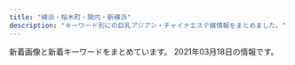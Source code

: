 ```yaml
---
title: "横浜・桜木町・関内・新横浜"
description: "キーワード別にの巨乳アジアン・チャイナエステ嬢情報をまとめました。"
---
```


新着画像と新着キーワードをまとめています。
2021年03月18日の情報です。

<DmmAffiliateIns />
<KeywordTable
  shops={
    [
    {
        "name": "\u71e6\u71e6",
        "keywords": {
            "86": 12,
            "85": 6,
            "D": 18
        },
        "station": "JR\u6771\u795e\u5948\u5ddd\u99c5\u897f\u53e3",
        "img_links": [
            "https://ruby.jpn.mn/images/tit_new.png",
            "https://ruby.jpn.mn/images/sp_tit_staff02.png",
            "https://ruby.jpn.mn/photos/sites/26/2021/02/2021022707202972.jpg",
            "https://ruby.jpn.mn/photos/sites/26/2021/02/202102270551056.jpg",
            "https://ruby.jpn.mn/images/sp_tit_new.png",
            "https://ruby.jpn.mn/images/sp_top.jpg",
            "https://ruby.jpn.mn/photos/sites/26/2021/03/2021031706475468.jpg",
            "https://ruby.jpn.mn/images/room1.jpg",
            "https://ruby.jpn.mn/images/room4.jpg",
            "https://ruby.jpn.mn/images/img_tel.png",
            "https://ruby.jpn.mn/images/top.jpg",
            "https://ruby.jpn.mn/images/sp_tit_therapist.png",
            "https://ruby.jpn.mn/images/maining.jpg",
            "https://ruby.jpn.mn/images/room3.jpg",
            "https://ruby.jpn.mn/images/room2.jpg",
            "https://ruby.jpn.mn/images/tit_staff02.png",
            "https://ruby.jpn.mn/images/sp_tit_staff01.png",
            "https://ruby.jpn.mn/images/tit_therapist.png",
            "https://ruby.jpn.mn/images/tit_staff01.png"
        ],
        "url": "https://ruby.jpn.mn/"
    },
    {
        "url": "http://massage-esthe.blue/",
        "keywords": {
            "D": 10
        },
        "station": "\u30bb\u30f3\u30bf\u30fc\u5317\u99c5",
        "name": "37\u2103",
        "img_links": [
            "http://massage-esthe.blue/img/st5.jpg",
            "http://massage-esthe.blue/img/st2.jpg",
            "http://massage-esthe.blue/img/top.jpg",
            "http://massage-esthe.blue/img/no.png",
            "http://massage-esthe.blue/img/sta5.jpg",
            "http://massage-esthe.blue/img/sta10.jpg",
            "http://massage-esthe.blue/img/a5.jpg",
            "http://massage-esthe.blue/img/st12.jpg",
            "http://massage-esthe.blue/img/sta8.jpg",
            "http://massage-esthe.blue/img/sta1.jpg",
            "http://massage-esthe.blue/img/a4.jpg",
            "http://massage-esthe.blue/img/bb.png",
            "http://massage-esthe.blue/img/stat.jpg",
            "http://massage-esthe.blue/img/a3.jpg",
            "http://massage-esthe.blue/img/stal.png",
            "http://massage-esthe.blue/img/lint.jpg",
            "http://massage-esthe.blue/img/a6.jpg",
            "http://massage-esthe.blue/img/rect.jpg",
            "http://massage-esthe.blue/img/acct.jpg",
            "http://massage-esthe.blue/img/st3.jpg",
            "http://massage-esthe.blue/img/st8.jpg",
            "http://massage-esthe.blue/img/sta6.jpg",
            "http://massage-esthe.blue/img/r3.jpg",
            "http://massage-esthe.blue/img/sta12.jpg",
            "http://massage-esthe.blue/img/sta3.jpg",
            "http://massage-esthe.blue/img/st1.jpg",
            "http://massage-esthe.blue/img/st11.jpg",
            "http://massage-esthe.blue/img/r4.jpg",
            "http://massage-esthe.blue/img/r2.jpg",
            "http://massage-esthe.blue/img/fla.jpg",
            "http://massage-esthe.blue/img/r1.jpg",
            "http://massage-esthe.blue/img/syst.jpg",
            "http://massage-esthe.blue/img/sta2.jpg",
            "http://massage-esthe.blue/img/a1.jpg",
            "http://massage-esthe.blue/img/st10.jpg",
            "http://massage-esthe.blue/img/a2.jpg",
            "http://massage-esthe.blue/img/st9.jpg",
            "http://massage-esthe.blue/img/st6.jpg",
            "http://massage-esthe.blue/img/root.jpg"
        ]
    },
    {
        "url": "http://girl.me-es.com/",
        "keywords": {
            "E": 2,
            "94": 1,
            "87": 1,
            "88": 1,
            "90": 2,
            "89": 1,
            "C": 3
        },
        "img_links": [
            "http://girl.me-es.com/images/index_15.jpg",
            "http://girl.me-es.com/girl/05a.jpg",
            "http://girl.me-es.com/images/index_08.jpg",
            "http://girl.me-es.com/images/index_19.jpg",
            "http://girl.me-es.com/images/staff_10.jpg",
            "http://girl.me-es.com/images/index_06.jpg",
            "http://girl.me-es.com/images/index_01.jpg",
            "http://girl.me-es.com/girl/01.jpg",
            "http://girl.me-es.com/girl/05.jpg",
            "http://girl.me-es.com/girl/00.jpg",
            "http://girl.me-es.com/girl/03.jpg",
            "http://girl.me-es.com/images/index_17.jpg",
            "http://girl.me-es.com/images/rec_10.jpg",
            "http://girl.me-es.com/images/info.jpg",
            "http://girl.me-es.com/images/index_04.jpg",
            "http://girl.me-es.com/images/01.jpg",
            "http://girl.me-es.com/images/index_21.jpg",
            "http://girl.me-es.com/images/index_05.jpg",
            "http://girl.me-es.com/images/index_14.jpg",
            "http://girl.me-es.com/girl/04.jpg",
            "http://girl.me-es.com/girl/02.jpg",
            "http://girl.me-es.com/images/info_10.jpg",
            "http://girl.me-es.com/girl/06.jpg",
            "http://girl.me-es.com/images/index_10.jpg",
            "http://girl.me-es.com/girl/01a.jpg",
            "http://girl.me-es.com/images/index_12.jpg",
            "http://girl.me-es.com/images/rec.jpg",
            "http://girl.me-es.com/images/index_13.jpg",
            "http://girl.me-es.com/images/02.jpg",
            "http://girl.me-es.com/images/index_09.jpg",
            "http://girl.me-es.com/images/index_07.jpg",
            "http://girl.me-es.com/images/index_03.jpg"
        ],
        "name": "\u30e9\u30c3\u30ad\u30fc\u30ac\u30fc\u30eb",
        "station": "JR\u95a2\u5185\u99c5\u5317\u53e3"
    },
    {
        "url": "http://www.sugoi.mensest.com/",
        "name": "\u3059\u3054\u3044\u7652\u3057",
        "img_links": [
            "http://www.sugoi.mensest.com/files/015-03.jpg",
            "http://www.sugoi.mensest.com/photo_news/upimg/9319560432ee0b7d64_0.jpg",
            "http://www.sugoi.mensest.com/photo_news/upimg/140376020e61bbf2e0_0.jpg",
            "http://www.sugoi.mensest.com/files/010.jpg",
            "http://www.sugoi.mensest.com/files/007-02.jpg",
            "http://www.sugoi.mensest.com/files/015.jpg",
            "http://www.sugoi.mensest.com/images/tit_therapist.png",
            "http://www.sugoi.mensest.com/files/015-02.jpg",
            "http://www.sugoi.mensest.com/images/top.jpg",
            "http://www.sugoi.mensest.com/files/010-02.jpg",
            "http://www.sugoi.mensest.com/files/011.jpg",
            "http://www.sugoi.mensest.com/files/006.jpg",
            "http://www.sugoi.mensest.com/images/img_tel.png",
            "http://www.sugoi.mensest.com/files/011-02.jpg",
            "http://www.sugoi.mensest.com/images/sp_tit_new.png",
            "http://www.sugoi.mensest.com/files/006-03.jpg",
            "http://www.sugoi.mensest.com/images/sp_top.jpg",
            "http://www.sugoi.mensest.com/files/012-02.jpg",
            "http://www.sugoi.mensest.com/files/007.jpg",
            "http://www.sugoi.mensest.com/files/012.jpg",
            "http://www.sugoi.mensest.com/files/014-02.jpg",
            "http://www.sugoi.mensest.com/photo_news/upimg/732276045ad564be0e_0.jpg",
            "http://www.sugoi.mensest.com/files/007-03.jpg",
            "http://www.sugoi.mensest.com/files/009.jpg",
            "http://www.sugoi.mensest.com/images/maining.jpg",
            "http://www.sugoi.mensest.com/files/014.jpg",
            "http://www.sugoi.mensest.com/files/009-03.jpg",
            "http://www.sugoi.mensest.com/files/009-02.jpg",
            "http://www.sugoi.mensest.com/files/011-03.jpg",
            "http://www.sugoi.mensest.com/images/sp_tit_therapist.png",
            "http://www.sugoi.mensest.com/files/014-03.jpg",
            "http://www.sugoi.mensest.com/files/006-02.jpg",
            "http://www.sugoi.mensest.com/files/012-03.jpg",
            "http://www.sugoi.mensest.com/images/tit_new.png",
            "http://www.sugoi.mensest.com/files/010-03.jpg"
        ],
        "keywords": {
            "87": 48,
            "D": 48,
            "\u30bb\u30af\u30b7\u30fc": 1
        },
        "station": "JR\u6771\u795e\u5948\u5ddd\u99c5\u897f\u53e3"
    },
    {
        "img_links": [],
        "name": "\u30ab\u30e9\u30d5\u30eb\u30ea\u30be\u30fc\u30c8",
        "url": "https://color.uouono.com/",
        "keywords": {},
        "station": "JR\u6a2a\u6d5c\u99c5\u76f8\u9244\u53e3"
    },
    {
        "img_links": [
            "http://www.ipuyvyta.xyz/uploads/201016/1-201016155304955.jpg",
            "http://www.ipuyvyta.xyz/uploads/200103/1-2001031G10c34.jpg",
            "http://www.ipuyvyta.xyz/uploads/190806/1-1ZP61F113Z0.jpg",
            "http://www.ipuyvyta.xyz/uploads/190705/1-1ZF5141109322.jpg",
            "http://www.ipuyvyta.xyz/picture/room2.jpg",
            "http://www.ipuyvyta.xyz/picture/s_news.png",
            "http://www.ipuyvyta.xyz/picture/s3.jpg",
            "http://www.ipuyvyta.xyz/uploads/200103/1-2001031G043127.jpg",
            "http://www.ipuyvyta.xyz/uploads/210128/1-21012Q351103P.jpg",
            "http://www.ipuyvyta.xyz/picture/relax.jpg",
            "http://www.ipuyvyta.xyz/uploads/210128/1-21012Q3504A53.jpg",
            "http://www.ipuyvyta.xyz/uploads/190522/1-1Z52215030T15.jpg",
            "http://www.ipuyvyta.xyz/picture/s_staff.jpg",
            "http://www.ipuyvyta.xyz/uploads/201117/1-20111G24541418.jpg",
            "http://www.ipuyvyta.xyz/picture/top.png",
            "http://www.ipuyvyta.xyz/uploads/201117/1-20111G24513940.jpg",
            "http://www.ipuyvyta.xyz/uploads/201113/1-2011131412332R.jpg",
            "http://www.ipuyvyta.xyz/uploads/200103/1-2001031G131213.jpg",
            "http://www.ipuyvyta.xyz/picture/s_pick.png",
            "http://www.ipuyvyta.xyz/uploads/201113/1-2011131413242P.jpg",
            "http://www.ipuyvyta.xyz/picture/mobile.jpg",
            "http://www.ipuyvyta.xyz/picture/room4.jpg",
            "http://www.ipuyvyta.xyz/picture/s1.jpg",
            "http://www.ipuyvyta.xyz/uploads/200324/1-200324153552608.jpg",
            "http://www.ipuyvyta.xyz/uploads/200324/1-20032415352ab.jpg",
            "http://www.ipuyvyta.xyz/uploads/200527/1-20052G30953430.jpg",
            "http://www.ipuyvyta.xyz/uploads/201016/1-201016155320S7.jpg",
            "http://www.ipuyvyta.xyz/picture/room1.jpg",
            "http://www.ipuyvyta.xyz/uploads/200527/1-20052G310025O.jpg",
            "http://www.ipuyvyta.xyz/picture/room3.jpg"
        ],
        "station": "JR\u6771\u795e\u5948\u5ddd\u99c5\u897f\u53e3",
        "name": "\u7652\u3057\u306e\u697d\u5712",
        "url": "http://www.ipuyvyta.xyz/",
        "keywords": {
            "D": 2,
            "85": 1,
            "C": 7,
            "82": 7,
            "86": 1
        }
    },
    {
        "img_links": [
            "http://www.rose-color.info/img/gback.jpg",
            "http://www.rose-color.info/public/image/20190509/20190509140925_63726.jpg",
            "http://www.rose-color.info/public/image/20190509/20190509140857_11715.jpg",
            "http://www.rose-color.info/public/image/20190509/20190509145858_80062.jpg",
            "http://www.rose-color.info/img/koko.png",
            "http://www.rose-color.info/img/link1.jpg",
            "http://www.rose-color.info/public/image/20190509/20190509150319_28745.jpg",
            "http://www.rose-color.info/public/image/20201113/20201113005050_58373.png",
            "http://www.rose-color.info/public/image/20200624/20200624132622_25845.jpg",
            "http://www.rose-color.info/img/sys.jpg",
            "http://www.rose-color.info/public/image/20210126/20210126011220_75981.png",
            "http://www.rose-color.info/public/image/20201007/20201007120913_18836.jpg",
            "http://www.rose-color.info/public/image/20190509/20190509151815_26133.jpg",
            "http://www.rose-color.info/public/image/20210222/20210222102101_83200.png",
            "http://www.rose-color.info/public/image/20190922/20190922200457_51255.jpeg",
            "http://www.rose-color.info/public/image/20190509/20190509160519_55359.jpg",
            "http://www.rose-color.info/public/image/20210224/20210224003309_92092.jpg",
            "http://www.rose-color.info/public/image/20201020/20201020184710_30595.png",
            "http://www.rose-color.info/public/image/20190819/20190819122724_17981.png",
            "http://www.rose-color.info/img/gtop.jpg",
            "http://www.rose-color.info/public/image/20201009/20201009005900_97376.jpg",
            "http://www.rose-color.info/public/image/20190509/20190509140935_98972.jpg",
            "http://www.rose-color.info/public/image/20191025/20191025151602_11534.jpg",
            "http://www.rose-color.info/public/image/20190922/20190922200505_21149.jpeg",
            "http://www.rose-color.info/public/image/20190509/20190509140913_93259.jpg",
            "http://www.rose-color.info/public/image/20190924/20190924151957_88257.jpg",
            "http://www.rose-color.info/public/image/20190509/20190509151712_73273.jpg",
            "http://www.rose-color.info/public/image/20190517/20190517212453_15511.jpg",
            "http://www.rose-color.info/img/link2.jpg",
            "http://www.rose-color.info/public/image/20190509/20190509145904_79944.jpg",
            "http://www.rose-color.info/public/image/20190509/20190509150501_74550.jpg",
            "http://www.rose-color.info/public/image/20210204/20210204004224_97903.png",
            "http://www.rose-color.info/public/image/20201210/20201210130347_71702.png",
            "http://www.rose-color.info/public/image/20190509/20190509151145_51237.jpg",
            "http://www.rose-color.info/public/image/20201107/20201107123935_72522.png",
            "http://www.rose-color.info/public/image/20190509/20190509145318_30201.jpg",
            "http://www.rose-color.info/public/image/20200417/20200417025857_20118.png",
            "http://www.rose-color.info/public/image/20201014/20201014160847_32283.jpg",
            "http://www.rose-color.info/public/image/20190517/20190517212433_70632.jpg",
            "http://www.rose-color.info/public/image/20190509/20190509145323_81608.jpg",
            "http://www.rose-color.info/public/image/20201130/20201130144441_16819.jpg"
        ],
        "url": "http://www.rose-color.info/",
        "name": "Rose Color\uff5e\u30ed\u30fc\u30ba\u30ab\u30e9\u30fc\uff5e",
        "station": "JR\u65b0\u6a2a\u6d5c\u99c5\u5317\u53e3",
        "keywords": {
            "E": 6,
            "D": 18,
            "87": 31,
            "89": 3,
            "85": 15,
            "86": 38,
            "C": 60,
            "F": 3
        }
    },
    {
        "img_links": [
            "http://xn--vckg5a5c7c8c1czd.xyz/img/no.png",
            "http://xn--vckg5a5c7c8c1czd.xyz/img/tel.png",
            "http://xn--vckg5a5c7c8c1czd.xyz/img/a4.jpg",
            "http://xn--vckg5a5c7c8c1czd.xyz/img/cg05.png",
            "http://xn--vckg5a5c7c8c1czd.xyz/img/a3.jpg",
            "http://xn--vckg5a5c7c8c1czd.xyz/img/cg02.png",
            "http://xn--vckg5a5c7c8c1czd.xyz/img/a1.jpg",
            "http://xn--vckg5a5c7c8c1czd.xyz/img/cg03.png",
            "http://xn--vckg5a5c7c8c1czd.xyz/img/cg01.png",
            "http://xn--vckg5a5c7c8c1czd.xyz/img/nav-002.png",
            "http://xn--vckg5a5c7c8c1czd.xyz/img/cg08.png",
            "http://xn--vckg5a5c7c8c1czd.xyz/img/nav-006.png",
            "http://xn--vckg5a5c7c8c1czd.xyz/img/nav-001.png",
            "http://xn--vckg5a5c7c8c1czd.xyz/img/cg06.png",
            "http://xn--vckg5a5c7c8c1czd.xyz/img/a2.jpg",
            "http://xn--vckg5a5c7c8c1czd.xyz/img/a6.jpg",
            "http://xn--vckg5a5c7c8c1czd.xyz/img/nav-004.png",
            "http://xn--vckg5a5c7c8c1czd.xyz/img/cg07.png",
            "http://xn--vckg5a5c7c8c1czd.xyz/img/nav-003.png",
            "http://xn--vckg5a5c7c8c1czd.xyz/img/nav-005.png",
            "http://xn--vckg5a5c7c8c1czd.xyz/img/a5.jpg",
            "http://xn--vckg5a5c7c8c1czd.xyz/img/top01.png",
            "http://xn--vckg5a5c7c8c1czd.xyz/img/cg09.png"
        ],
        "station": "\u30bb\u30f3\u30bf\u30fc\u5317\u99c5",
        "name": "\u30a2\u30ed\u30de\u30db\u30fc\u30e0",
        "keywords": {},
        "url": "http://xn--vckg5a5c7c8c1czd.xyz/"
    },
    {
        "name": "\u68ee\u82d1",
        "keywords": {
            "83": 6,
            "85": 6,
            "87": 6,
            "D": 24,
            "86": 6
        },
        "station": "\u53cd\u753a\u99c5",
        "url": "http://morien.este.work/",
        "img_links": [
            "http://morien.este.work/2/uploadimg/1594704743.jpg",
            "http://morien.este.work/mens-esthe.png",
            "http://morien.este.work/2/uploadimg/1574764277.jpg",
            "http://morien.este.work/2/uploadimg/1577672563.jpg",
            "http://morien.este.work/2/uploadimg/1613996342.jpg",
            "http://morien.este.work/top.jpg"
        ]
    },
    {
        "station": "JR\u6771\u795e\u5948\u5ddd\u99c5\u897f\u53e3",
        "img_links": [
            "http://www.rosegirl.mesthe.com/images/mainimg.jpg",
            "http://www.rosegirl.mesthe.com/images/staff-bg_end.jpg",
            "http://www.rosegirl.mesthe.com/images/info.png",
            "http://www.rosegirl.mesthe.com/images/room/photo01.jpg",
            "http://www.rosegirl.mesthe.com/files/005-02.jpg",
            "http://www.rosegirl.mesthe.com/images/top_osusume.jpg",
            "http://www.rosegirl.mesthe.com/files/004.jpg",
            "http://www.rosegirl.mesthe.com/images/mobile.jpg",
            "http://www.rosegirl.mesthe.com/images/room/photo03.jpg",
            "http://www.rosegirl.mesthe.com/files/003.jpg",
            "http://www.rosegirl.mesthe.com/images/staff-top_end.jpg",
            "http://www.rosegirl.mesthe.com/files/002.jpg",
            "http://www.rosegirl.mesthe.com/files/001.jpg",
            "http://www.rosegirl.mesthe.com/files/004-02.jpg",
            "http://www.rosegirl.mesthe.com/files/003-02.jpg",
            "http://www.rosegirl.mesthe.com/images/staff_mitashi.jpg",
            "http://www.rosegirl.mesthe.com/files/002-02.jpg",
            "http://www.rosegirl.mesthe.com/images/room/photo02.jpg",
            "http://www.rosegirl.mesthe.com/files/001-02.jpg",
            "http://www.rosegirl.mesthe.com/images/room/photo04.jpg",
            "http://www.rosegirl.mesthe.com/files/005.jpg"
        ],
        "keywords": {
            "86": 2,
            "D": 2,
            "C": 2,
            "87": 2,
            "88": 1,
            "E": 1
        },
        "name": "Rose Girl -\u30ed\u30fc\u30ba\u30ac\u30fc\u30eb-",
        "url": "http://www.rosegirl.mesthe.com/"
    },
    {
        "name": "\u685c\u6843\uff5e\u3055\u304f\u3089\u3093\u307c\uff5e",
        "station": "JR\u6a2a\u6d5c\u99c5\u5317\u897f\u53e3",
        "img_links": [
            "http://www.cherry.relaxmens.com/files/005.jpg",
            "http://www.cherry.relaxmens.com/files/006.jpg",
            "http://www.cherry.relaxmens.com/files/002.jpg",
            "http://www.cherry.relaxmens.com/images/rsubt4.png",
            "http://www.cherry.relaxmens.com/images/slider-img002.jpg",
            "http://www.cherry.relaxmens.com/images/b-tel.png",
            "http://www.cherry.relaxmens.com/images/rsubt6.png",
            "http://www.cherry.relaxmens.com/images/m2.jpg",
            "http://www.cherry.relaxmens.com/images/m3.jpg",
            "http://www.cherry.relaxmens.com/images/rsubt2.png",
            "http://www.cherry.relaxmens.com/photo_news/upimg/609926040858675047_0.jpg",
            "http://www.cherry.relaxmens.com/photo_news/upimg/609926040858675047_1.jpg",
            "http://www.cherry.relaxmens.com/images/rsubt7.png",
            "http://www.cherry.relaxmens.com/images/m4.jpg",
            "http://www.cherry.relaxmens.com/images/m6.jpg",
            "http://www.cherry.relaxmens.com/images/m1.jpg",
            "http://www.cherry.relaxmens.com/images/rsubt1.png",
            "http://www.cherry.relaxmens.com/images/b-online.png",
            "http://www.cherry.relaxmens.com/images/rsubt3.png",
            "http://www.cherry.relaxmens.com/images/rsubt5.png",
            "http://www.cherry.relaxmens.com/files/004.jpg",
            "http://www.cherry.relaxmens.com/images/m5.jpg",
            "http://www.cherry.relaxmens.com/images/slider-img001.jpg",
            "http://www.cherry.relaxmens.com/files/003.jpg",
            "http://www.cherry.relaxmens.com/files/001.jpg"
        ],
        "url": "http://www.cherry.relaxmens.com/",
        "keywords": {
            "87": 24,
            "C": 8,
            "88": 16,
            "86": 8,
            "D": 40
        }
    },
    {
        "img_links": [
            "http://www.oguti.work/images/int2.jpg",
            "http://www.oguti.work/staff/yuna.jpg",
            "http://www.oguti.work/images/tg.jpg",
            "http://www.oguti.work/images/1.jpg",
            "http://www.oguti.work/img/yuna2.jpg",
            "http://www.oguti.work/staff/kaori.jpg",
            "http://www.oguti.work/staff/miki.jpg",
            "http://www.oguti.work/images/2.jpg",
            "http://www.oguti.work/images/sys.jpg",
            "http://www.oguti.work/img/miki2.jpg",
            "http://www.oguti.work/images/staff_t.jpg",
            "http://www.oguti.work/img/rie1.jpg",
            "http://www.oguti.work/images/news.jpg",
            "http://www.oguti.work/images/4.jpg",
            "http://www.oguti.work/images/int1.jpg",
            "http://www.oguti.work/images/rec2.jpg",
            "http://www.oguti.work/images/s1.png",
            "http://www.oguti.work/img/miki1.jpg",
            "http://www.oguti.work/images/3.jpg",
            "http://www.oguti.work/images/ac1.jpg",
            "http://www.oguti.work/staff/rie.jpg",
            "http://www.oguti.work/images/head.jpg",
            "http://www.oguti.work/images/rec1.jpg",
            "http://www.oguti.work/img/kaori1.jpg",
            "http://www.oguti.work/images/interior_t.jpg",
            "http://www.oguti.work/img/yuna1.jpg"
        ],
        "keywords": {},
        "url": "http://www.oguti.work/",
        "station": "JR\u5927\u53e3\u99c5\u6771\u53e3",
        "name": "\u7d50"
    },
    {
        "keywords": {
            "E": 1,
            "85": 2,
            "D": 4,
            "86": 2,
            "82": 1,
            "87": 1,
            "C": 1
        },
        "station": "JR\u4e2d\u5c71\u99c5\u5317\u53e3",
        "img_links": [
            "http://relacute.ies.bz/photos/sites/29/2020/06/2020061906073550.jpg",
            "http://relacute.ies.bz/images/mobile.jpg",
            "http://relacute.ies.bz/photos/sites/29/2020/10/2020101804232462.jpg",
            "http://relacute.ies.bz/photos/sites/29/2021/03/202103100138267.jpg",
            "http://relacute.ies.bz/images/room3.jpg",
            "http://relacute.ies.bz/images/room2.jpg",
            "http://relacute.ies.bz/images/room4.jpg",
            "http://relacute.ies.bz/photos/sites/29/2021/03/2021030402170757.jpg",
            "http://relacute.ies.bz/photos/sites/29/2020/11/2020112204235072.jpg",
            "http://relacute.ies.bz/images/s_news.jpg",
            "http://relacute.ies.bz/images/room1.jpg",
            "http://relacute.ies.bz/images/s_staff.jpg",
            "http://kakure-yu.a2.webnavi.work/upload/sites/29/2021/03/2021030402170757.jpg",
            "http://relacute.ies.bz/photos/sites/29/2021/01/202101180426140.jpg",
            "http://relacute.ies.bz/images/top.jpg"
        ],
        "name": "RelaCute \u30ea\u30e9\u30ad\u30e5\u30fc\u30c8",
        "url": "http://relacute.ies.bz/"
    },
    {
        "name": "\u60a0\u697d",
        "station": "JR\u65b0\u6a2a\u6d5c\u99c5\u5317\u53e3",
        "keywords": {
            "86": 3,
            "85": 2
        },
        "img_links": [
            "http://www.awaspa-est.net/images/left1.png",
            "http://www.awaspa-est.net/images/girl.jpg",
            "http://www.awaspa-est.net/images/aki.jpg",
            "http://www.awaspa-est.net/images/riri.jpg",
            "http://www.awaspa-est.net/images/aya.jpg",
            "http://www.awaspa-est.net/images/sizuka.jpg",
            "http://www.awaspa-est.net/images/staff6.jpg",
            "http://www.awaspa-est.net/images/miki.jpg"
        ],
        "url": "http://www.awaspa-est.net/"
    },
    {
        "keywords": {
            "D": 88,
            "85": 77,
            "87": 11,
            "C": 11,
            "84": 11,
            "86": 11,
            "E": 11
        },
        "name": "\u53ef\u611b\u3044\u732b",
        "url": "https://neko.iest.info/",
        "station": "JR\u6a2a\u6d5c\u99c5\u897f\u53e3",
        "img_links": [
            "https://neko.iest.info/images/mobile.jpg",
            "https://neko.iest.info/photos/sites/42/2020/10/2020101208591894.jpg",
            "https://neko.iest.info/images/room3.jpg",
            "https://neko.iest.info/photos/sites/42/2020/09/2020092903532145.jpg",
            "https://neko.iest.info/images/s3.jpg",
            "https://neko.iest.info/photos/sites/42/2020/11/2020111803082379.jpg",
            "https://neko.iest.info/photos/sites/42/2020/10/2020101002283598.jpg",
            "https://neko.iest.info/images/s_news.png",
            "https://neko.iest.info/photos/sites/42/2021/03/2021030306114397.jpg",
            "https://neko.iest.info/photos/sites/42/2021/02/2021022105381432.jpg",
            "https://neko.iest.info/images/line02.jpg",
            "https://neko.iest.info/images/room2.jpg",
            "https://neko.iest.info/photos/sites/42/2020/09/2020092903532287.jpg",
            "https://neko.iest.info/images/info.jpg",
            "https://neko.iest.info/images/s_pick.png",
            "https://neko.iest.info/images/s_staff.jpg",
            "https://neko.iest.info/images/top.png",
            "https://neko.iest.info/photos/sites/42/2020/09/2020092903532220.jpg",
            "https://neko.iest.info/photos/sites/42/2020/12/2020122005092087.jpg",
            "https://neko.iest.info/images/relax.jpg",
            "https://neko.iest.info/images/s1.jpg",
            "https://neko.iest.info/photos/sites/42/2020/09/2020092903532212.jpg",
            "https://neko.iest.info/images/room1.jpg",
            "https://neko.iest.info/images/room4.jpg"
        ]
    },
    {
        "name": "\u672a\u6765",
        "img_links": [
            "http://www.lavender.esjoho.com/sp/menu/interior.jpg",
            "http://www.lavender.esjoho.com/sp/images/tel.jpg",
            "http://www.lavender.esjoho.com/sp/images/interior_t.jpg",
            "http://www.lavender.esjoho.com/files/024.jpg",
            "http://www.lavender.esjoho.com/images/ta.jpg",
            "http://www.lavender.esjoho.com/images/line.png",
            "http://www.lavender.esjoho.com/images/interior_t.png",
            "http://www.lavender.esjoho.com/images/int1.png",
            "http://www.lavender.esjoho.com/images/sys2.png",
            "http://www.lavender.esjoho.com/images/rec1.png",
            "http://www.lavender.esjoho.com/images/news.jpg",
            "http://www.lavender.esjoho.com/images/mobile.jpg",
            "http://www.lavender.esjoho.com/images/rec2.png",
            "http://www.lavender.esjoho.com/images/link_t.png",
            "http://www.lavender.esjoho.com/files/019.jpg",
            "http://www.lavender.esjoho.com/sp/images/pc.jpg",
            "http://www.lavender.esjoho.com/sp/images/head.jpg",
            "http://www.lavender.esjoho.com/images/head.jpg",
            "http://www.lavender.esjoho.com/files/045.jpg",
            "http://www.lavender.esjoho.com/sp/images/topgirl.jpg",
            "http://www.lavender.esjoho.com/sp/menu/top.jpg",
            "http://www.lavender.esjoho.com/sp/menu/staff.jpg",
            "http://www.lavender.esjoho.com/images/int2.png",
            "http://www.lavender.esjoho.com/files/044.jpg",
            "http://www.lavender.esjoho.com/files/048.jpg",
            "http://www.lavender.esjoho.com/images/sm.jpg",
            "http://www.lavender.esjoho.com/files/039.jpg",
            "http://www.lavender.esjoho.com/sp/images/newsb.jpg",
            "http://www.lavender.esjoho.com/sp/images/time.jpg",
            "http://www.lavender.esjoho.com/files/047.jpg",
            "http://www.lavender.esjoho.com/files/049.jpg",
            "http://www.lavender.esjoho.com/files/038.jpg",
            "http://www.lavender.esjoho.com/images/sys3.png",
            "http://www.lavender.esjoho.com/files/043.jpg",
            "http://www.lavender.esjoho.com/files/029.jpg",
            "http://www.lavender.esjoho.com/images/concept.jpg",
            "http://www.lavender.esjoho.com/sp/images/news.jpg",
            "http://www.lavender.esjoho.com/files/016.jpg",
            "http://www.lavender.esjoho.com/sp/images/top.jpg",
            "http://www.lavender.esjoho.com/images/staff_t.png",
            "http://www.lavender.esjoho.com/sp/images/staff_t.jpg",
            "http://www.lavender.esjoho.com/files/032.jpg",
            "http://www.lavender.esjoho.com/sp/images/footer.jpg"
        ],
        "keywords": {
            "86": 4,
            "E": 1,
            "87": 8,
            "\u30bb\u30af\u30b7\u30fc": 1,
            "88": 1,
            "D": 12
        },
        "url": "http://www.lavender.esjoho.com/",
        "station": "JR\u6771\u795e\u5948\u5ddd\u99c5\u897f\u53e3"
    },
    {
        "keywords": {},
        "img_links": [
            "https://static.wixstatic.com/media/11062b_808b40c463104f22943c284c625d31c3f000.jpg",
            "https://static.wixstatic.com/media/c0eb72_26944ceb94b94dc19131d91ac1511619~mv2.jpg",
            "https://static.wixstatic.com/media/c0eb72_c3f92a65fa0a4e2da5949c9452de2af8~mv2.jpg",
            "https://static.parastorage.com/services/linguist-flags/1.480.0/assets/flags/square/CHN.png",
            "https://static.wixstatic.com/media/035244_257ed5e146d64042bf444af357418e18~mv2.jpg",
            "https://static.wixstatic.com/media/c0eb72_1a119da1d01942b7a33671df6c2b1159~mv2_d_1600_1200_s_2.jpg",
            "https://static.wixstatic.com/media/af7a8b002af842f8bab87691c1d8640f.jpg",
            "https://static.wixstatic.com/media/c0eb72_40b8be3ea7154ed7866854945091feff~mv2.jpg",
            "https://static.wixstatic.com/media/c0eb72_e7c5d34e534f43078c5c439f45a3b4b7~mv2.jpg",
            "https://static.wixstatic.com/media/c0eb72_2b7a2752438d43208051a8e353a9dbd7~mv2.jpg",
            "https://static.wixstatic.com/media/c0eb72_9d2693aac65943dbbba9a0a789268fe3~mv2.jpg",
            "https://static.wixstatic.com/media/c0eb72_5665a81d23b944ee9e86dce90624ce2c~mv2.jpg",
            "https://static.wixstatic.com/media/c0eb72_dacfc733e1494024a03e37b846316228~mv2.jpg",
            "https://static.wixstatic.com/media/c0eb72_40820ead73a84600a3e5fd095c420086~mv2.png",
            "https://static.wixstatic.com/media/c0eb72_20782149934c4a6d85543ab1c66cd198~mv2.png",
            "https://static.wixstatic.com/media/c0eb72_6659fe6c05bc4ecab5ea34e25baa33a7~mv2.jpg",
            "https://static.wixstatic.com/media/c0eb72_8927f525542049b4a175526f2f5b36a4~mv2.png",
            "https://static.wixstatic.com/media/c0eb72_8725bcdefd1c4f90850e9178dd71fe41~mv2.png",
            "https://static.wixstatic.com/media/c0eb72_2098c0903bfb434e9504fee2e018034a~mv2.jpg",
            "https://static.wixstatic.com/media/c0eb72_916975db7bc947768e06d7f7bf975af9~mv2.jpg",
            "https://static.wixstatic.com/media/11062b_4b7c9a8e48334d5aad2fd274fddba3bc~mv2.jpg",
            "https://static.wixstatic.com/media/11062b_2042bb7351284f0f982e4787d37415e6f000.jpg",
            "https://static.parastorage.com/services/linguist-flags/1.480.0/assets/flags/square/USA.png",
            "https://static.wixstatic.com/media/c0eb72_29440005177e4292a35d5e3cb219e218~mv2.png",
            "https://static.wixstatic.com/media/c0eb72_a5bf32f6fdb1491ca96c944502ab6bea~mv2.jpg",
            "https://static.wixstatic.com/media/c0eb72_40ccc84ef10f4b8097b0f734c756c6ca~mv2.jpg",
            "https://static.wixstatic.com/media/c0eb72_cb951eeb551748fd86db834e86993788~mv2.jpg",
            "https://static.wixstatic.com/media/c0eb72_5abd6c30d02b4fdea8659795b145f5bb~mv2.jpg",
            "https://static.wixstatic.com/media/11062b_62f0356712544a87b392417662c4658df000.jpg",
            "https://static.parastorage.com/services/linguist-flags/1.480.0/assets/flags/square/JPN.png"
        ],
        "name": "\u65b0\u53f0\u5317",
        "station": "\u685c\u6728\u753a\u99c5\u53572\u756a\u51fa\u53e3",
        "url": "https://www.shin-taipei-massage.com/"
    },
    {
        "img_links": [],
        "url": "http://raimu.ests.jp/",
        "keywords": {},
        "station": "JR\u6771\u795e\u5948\u5ddd\u99c5\u897f\u53e3",
        "name": "\u6765\u5922\uff5e\u30e9\u30a4\u30e0\uff5e"
    },
    {
        "keywords": {
            "87": 20,
            "86": 6,
            "D": 26
        },
        "name": "Sunflower\uff5e\u30b5\u30f3\u30d5\u30e9\u30ef\u30fc\uff5e",
        "station": "JR\u95a2\u5185\u99c5\u5317\u53e3",
        "img_links": [
            "http://www.sunflower-kannai.com/files/026.jpg",
            "http://www.sunflower-kannai.com/files/013-02.jpg",
            "http://www.sunflower-kannai.com/files/003-02.jpg",
            "http://www.sunflower-kannai.com/files/011.jpg",
            "http://www.sunflower-kannai.com/files/022.jpg",
            "http://www.sunflower-kannai.com/images/slider06.jpg",
            "http://www.sunflower-kannai.com/files/020-02.jpg",
            "http://www.sunflower-kannai.com/files/023-02.jpg",
            "http://www.sunflower-kannai.com/images/slider05.jpg",
            "http://www.sunflower-kannai.com/images/sys1.jpg",
            "http://www.sunflower-kannai.com/files/034.jpg",
            "http://www.sunflower-kannai.com/images/sys4.jpg",
            "http://www.sunflower-kannai.com/images/info.jpg",
            "http://www.sunflower-kannai.com/images/slider08.jpg",
            "http://www.sunflower-kannai.com/files/020.jpg",
            "http://www.sunflower-kannai.com/images/tre.jpg",
            "http://www.sunflower-kannai.com/files/026-02.jpg",
            "http://www.sunflower-kannai.com/images/int2.jpg",
            "http://www.sunflower-kannai.com/files/006-02.jpg",
            "http://www.sunflower-kannai.com/images/staffback.jpg",
            "http://www.sunflower-kannai.com/images/head.jpg",
            "http://www.sunflower-kannai.com/images/staff_t.jpg",
            "http://www.sunflower-kannai.com/images/sys2.jpg",
            "http://www.sunflower-kannai.com/images/news.jpg",
            "http://www.sunflower-kannai.com/files/033-02.jpg",
            "http://www.sunflower-kannai.com/files/023.jpg",
            "http://www.sunflower-kannai.com/images/slider04.jpg",
            "http://www.sunflower-kannai.com/files/022-02.jpg",
            "http://www.sunflower-kannai.com/images/slider02.jpg",
            "http://www.sunflower-kannai.com/images/int3.jpg",
            "http://www.sunflower-kannai.com/files/028.jpg",
            "http://www.sunflower-kannai.com/files/033.jpg",
            "http://www.sunflower-kannai.com/images/slider01.jpg",
            "http://www.sunflower-kannai.com/images/slider09.jpg",
            "http://www.sunflower-kannai.com/files/028-02.jpg",
            "http://www.sunflower-kannai.com/images/int1.jpg",
            "http://www.sunflower-kannai.com/images/sys3.jpg",
            "http://www.sunflower-kannai.com/files/006.jpg",
            "http://www.sunflower-kannai.com/images/ta.jpg",
            "http://www.sunflower-kannai.com/images/faq.jpg",
            "http://www.sunflower-kannai.com/images/slider03.jpg",
            "http://www.sunflower-kannai.com/files/013.jpg",
            "http://www.sunflower-kannai.com/files/014.jpg",
            "http://www.sunflower-kannai.com/images/interior_t.jpg",
            "http://www.sunflower-kannai.com/files/003.jpg",
            "http://www.sunflower-kannai.com/files/034-02.jpg",
            "http://www.sunflower-kannai.com/files/004-02.jpg",
            "http://www.sunflower-kannai.com/images/slider07.jpg",
            "http://www.sunflower-kannai.com/files/004.jpg",
            "http://www.sunflower-kannai.com/images/faq_t.jpg",
            "http://www.sunflower-kannai.com/files/014-02.jpg",
            "http://www.sunflower-kannai.com/files/011-02.jpg",
            "http://www.sunflower-kannai.com/images/ac1.jpg"
        ],
        "url": "http://www.sunflower-kannai.com/"
    },
    {
        "station": "JR\u95a2\u5185\u99c5\u5357\u53e3",
        "keywords": {},
        "name": "Venus",
        "url": "http://es-kannai.link",
        "img_links": [
            "http://es-kannai.link/wp-content/uploads/2017/09/IMG_3457-720x480.jpg",
            "http://es-kannai.link/wp-content/uploads/2017/09/IMG_3456-250x376.jpg",
            "http://es-kannai.link/wp-content/uploads/2017/09/IMG_3458-720x480.jpg",
            "http://es-kannai.link/wp-content/uploads/2017/09/IMG_3456-720x480.jpg",
            "http://es-kannai.link/wp-content/uploads/2017/09/IMG_3454.jpg",
            "http://es-kannai.link/wp-content/themes/template-salon2/images/newface-ttl.jpg",
            "http://es-kannai.link/wp-content/uploads/2017/09/IMG_3458-400x267.jpg",
            "http://es-kannai.link/wp-content/themes/template-salon2/images/m-info.png",
            "http://es-kannai.link/wp-content/uploads/2017/09/IMG_3457.jpg",
            "http://es-kannai.link/wp-content/uploads/2017/09/IMG_3454-400x267.jpg",
            "http://es-kannai.link/wp-content/uploads/2016/12/aaaa.jpg",
            "http://es-kannai.link/wp-content/uploads/2017/09/IMG_3458.jpg",
            "http://es-kannai.link/wp-content/uploads/2017/09/IMG_3454-250x376.jpg",
            "http://es-kannai.link/wp-content/uploads/2016/12/aa.jpg",
            "http://es-kannai.link/wp-content/themes/template-salon2/images/main-img.jpg",
            "http://es-kannai.link/wp-content/uploads/2016/12/aaa.jpg",
            "http://es-kannai.link/wp-content/uploads/2016/12/dd.png",
            "http://es-kannai.link/wp-content/themes/template-salon2/images/info.png",
            "http://es-kannai.link/wp-content/uploads/2017/09/IMG_3454-720x480.jpg",
            "http://es-kannai.link/wp-content/uploads/2017/09/IMG_3456-400x267.jpg",
            "http://es-kannai.link/wp-content/uploads/2017/09/IMG_3456.jpg",
            "http://es-kannai.link/wp-content/uploads/2017/09/IMG_3458-250x376.jpg",
            "http://cdn.dino-es.com/images/logo/200x40DinoEs.png",
            "http://es-kannai.link/wp-content/themes/template-salon2/images/campaign-bnr.png",
            "http://es-kannai.link/wp-content/uploads/2017/09/IMG_3457-400x267.jpg",
            "http://es-kannai.link/wp-content/uploads/2016/12/vv.jpg",
            "http://es-kannai.link/wp-content/uploads/2016/12/d.png",
            "http://es-kannai.link/wp-content/uploads/2016/12/vvv.png",
            "http://es-kannai.link/wp-content/uploads/2016/12/v.jpg",
            "http://es-kannai.link/wp-content/uploads/2016/12/a.jpg",
            "http://es-kannai.link/wp-content/uploads/2017/09/IMG_3457-250x376.jpg",
            "http://es-kannai.link/wp-content/uploads/2016/12/vvvv.png",
            "http://es-kannai.link/wp-content/themes/template-salon2/images/news-ttl.jpg"
        ]
    },
    {
        "url": "http://shirushi.me-es.com/",
        "station": "\u4f0a\u52e2\u4f50\u6728\u9577\u8005\u753a\u99c5",
        "img_links": [
            "http://shirushi.me-es.com/images/index_16.jpg",
            "http://shirushi.me-es.com/s/images/t2.jpg",
            "http://shirushi.me-es.com/images/index_08.jpg",
            "http://shirushi.me-es.com/images/sub_16.jpg",
            "http://shirushi.me-es.com/images/index_11.jpg",
            "http://shirushi.me-es.com/images/index_12.jpg",
            "http://shirushi.me-es.com/images/tupian.jpg",
            "http://shirushi.me-es.com/images/index_22.jpg",
            "http://shirushi.me-es.com/images/sub_13.jpg",
            "http://shirushi.me-es.com/images/info.jpg",
            "http://shirushi.me-es.com/s/images/service_07.png",
            "http://shirushi.me-es.com/s/images/pc.png",
            "http://shirushi.me-es.com/images/index_07.jpg",
            "http://shirushi.me-es.com/s/images/slider/2.jpg",
            "http://shirushi.me-es.com/s/images/slider/prev.png",
            "http://shirushi.me-es.com/images/index_18.jpg",
            "http://shirushi.me-es.com/s/images/slider/next.png",
            "http://shirushi.me-es.com/s/image/nav_manga.png",
            "http://shirushi.me-es.com/s/image/nav_hotel.png",
            "http://shirushi.me-es.com/images/sub_21.jpg",
            "http://shirushi.me-es.com/s/images/slider/3.jpg",
            "http://shirushi.me-es.com/s/images/service_01.png",
            "http://shirushi.me-es.com/girl/02.jpg",
            "http://shirushi.me-es.com/s/images/top_2.jpg",
            "http://shirushi.me-es.com/images/index_04.jpg",
            "http://shirushi.me-es.com/s/image/nav_sys.png",
            "http://shirushi.me-es.com/s/image/nav_cast.png",
            "http://shirushi.me-es.com/images/rec.jpg",
            "http://shirushi.me-es.com/s/uploads/04.jpg",
            "http://shirushi.me-es.com/s/uploads/02.jpg",
            "http://shirushi.me-es.com/images/index_21.jpg",
            "http://shirushi.me-es.com/girl/00.jpg",
            "http://shirushi.me-es.com/images/index_06.jpg",
            "http://shirushi.me-es.com/s/image/nav_top.png",
            "http://shirushi.me-es.com/s/uploads/05.jpg",
            "http://shirushi.me-es.com/images/index_17.jpg",
            "http://shirushi.me-es.com/s/uploads/03.jpg",
            "http://shirushi.me-es.com/images/index_13.jpg",
            "http://shirushi.me-es.com/images/index_23.jpg",
            "http://shirushi.me-es.com/images/index_15.jpg",
            "http://shirushi.me-es.com/images/index_10.jpg",
            "http://shirushi.me-es.com/images/index_05.jpg",
            "http://shirushi.me-es.com/s/images/slider/1.jpg",
            "http://shirushi.me-es.com/s/images/service_03.png",
            "http://shirushi.me-es.com/s/images/tel.png",
            "http://shirushi.me-es.com/s/images/iphone.png",
            "http://shirushi.me-es.com/s/images/t4.jpg",
            "http://shirushi.me-es.com/images/index_09.jpg",
            "http://shirushi.me-es.com/s/images/t3.jpg",
            "http://shirushi.me-es.com/images/02.jpg",
            "http://shirushi.me-es.com/s/image/nav_topics.png",
            "http://shirushi.me-es.com/s/uploads/01.jpg",
            "http://shirushi.me-es.com/images/index_01.jpg",
            "http://shirushi.me-es.com/s/images/t1.jpg",
            "http://shirushi.me-es.com/images/sub_19.jpg",
            "http://shirushi.me-es.com/girl/pick_01.jpg",
            "http://shirushi.me-es.com/s/images/okubokomachi.jpg",
            "http://shirushi.me-es.com/images/index_20.jpg",
            "http://shirushi.me-es.com/images/index_02.jpg",
            "http://shirushi.me-es.com/girl/03.jpg",
            "http://shirushi.me-es.com/images/01.jpg",
            "http://shirushi.me-es.com/girl/01.jpg"
        ],
        "name": "\u3057\u308b\u3057",
        "keywords": {
            "86": 8,
            "85": 8,
            "D": 18,
            "89": 2
        }
    },
    {
        "url": "http://www.est-baby.work/",
        "img_links": [
            "http://www.est-baby.work/images/staff_t.jpg",
            "http://www.est-baby.work/images/menu/interior.png",
            "http://www.est-baby.work/staff/sizuka.jpg",
            "http://www.est-baby.work/images/sys2.jpg",
            "http://www.est-baby.work/images/sys3.jpg",
            "http://www.est-baby.work/images/8.jpg",
            "http://www.est-baby.work/images/7.jpg",
            "http://www.est-baby.work/images/int1.jpg",
            "http://www.est-baby.work/images/koko_200x40.png",
            "http://www.est-baby.work/images/1.jpg",
            "http://www.est-baby.work/images/tgirl.jpg",
            "http://www.est-baby.work/images/menu/staff.png",
            "http://www.est-baby.work/images/news.jpg",
            "http://www.est-baby.work/img/kaori1.png",
            "http://www.est-baby.work/images/sys4.jpg",
            "http://www.est-baby.work/images/sisu.jpg",
            "http://www.est-baby.work/images/3.jpg",
            "http://www.est-baby.work/img/koko1.png",
            "http://www.est-baby.work/images/menu/top.png",
            "http://www.est-baby.work/img/nana1.png",
            "http://www.est-baby.work/images/tr.jpg",
            "http://www.est-baby.work/img/yuki2.png",
            "http://www.est-baby.work/staff/nana.jpg",
            "http://www.est-baby.work/staff/yuki.jpg",
            "http://www.est-baby.work/img/yuki1.png",
            "http://www.est-baby.work/images/interior_t.jpg",
            "http://www.est-baby.work/img/sizuka1.png",
            "http://www.est-baby.work/images/int2.jpg",
            "http://www.est-baby.work/images/head.jpg",
            "http://www.est-baby.work/staff/kaori.jpg",
            "http://www.est-baby.work/images/6.jpg",
            "http://www.est-baby.work/images/sys1.jpg",
            "http://www.est-baby.work/staff/koko.jpg"
        ],
        "station": "\u65e5\u30ce\u51fa\u753a\u99c5",
        "name": "\u7652\uff5e\u3044\u3084\u3057\uff5e",
        "keywords": {}
    },
    {
        "img_links": [
            "http://r-relax.info/girl/05a.jpg",
            "http://r-relax.info/images/sub_12.jpg",
            "http://r-relax.info/girl/04a.jpg",
            "http://r-relax.info/images/index_13.jpg",
            "http://r-relax.info/images/index_18.jpg",
            "http://r-relax.info/images/index_07.jpg",
            "http://r-relax.info/images/index_06.jpg",
            "http://r-relax.info/girl/02a.jpg",
            "http://r-relax.info/images/index_01.jpg",
            "http://r-relax.info/images/rec.jpg",
            "http://r-relax.info/images/r02.jpg",
            "http://r-relax.info/images/index_12.jpg",
            "http://r-relax.info/images/index_04.jpg",
            "http://r-relax.info/images/rec_09.jpg",
            "http://r-relax.info/images/r04.jpg",
            "http://r-relax.info/girl/03.jpg",
            "http://r-relax.info/images/r01.jpg",
            "http://r-relax.info/images/r06.jpg",
            "http://r-relax.info/images/info_09.jpg",
            "http://r-relax.info/girl/04.jpg",
            "http://r-relax.info/girl/01a.jpg",
            "http://r-relax.info/girl/02.jpg",
            "http://r-relax.info/images/index_03.jpg",
            "http://r-relax.info/images/staff_09.jpg",
            "http://r-relax.info/images/index_17.jpg",
            "http://r-relax.info/girl/03a.jpg",
            "http://r-relax.info/images/r03.jpg",
            "http://r-relax.info/images/info.jpg",
            "http://r-relax.info/girl/01.jpg",
            "http://r-relax.info/girl/05.jpg",
            "http://r-relax.info/images/sys_09.jpg",
            "http://r-relax.info/images/index_05.jpg",
            "http://r-relax.info/images/r05.jpg",
            "http://r-relax.info/images/index_02.jpg",
            "http://r-relax.info/girl/00.jpg",
            "http://r-relax.info/girl/09.jpg"
        ],
        "url": "http://r-relax.info/",
        "station": "JR\u65b0\u6a2a\u6d5c\u99c5",
        "keywords": {},
        "name": "\u30de\u30a4\u30de\u30ea\u30e4"
    },
    {
        "url": "http://seirakuen.est.cm/",
        "name": "\u8056\u697d\u5712",
        "keywords": {},
        "img_links": [],
        "station": "JR\u95a2\u5185\u99c5\u5357\u53e3"
    },
    {
        "url": "http://latte.iest.xyz/",
        "img_links": [
            "http://latte.iest.xyz/css/nav/nav-006.png",
            "http://latte.iest.xyz/css/staff/staff01.jpg",
            "http://latte.iest.xyz/css/nav/nav-004.png",
            "http://latte.iest.xyz/css/staff/staff02.jpg",
            "http://latte.iest.xyz/css/top03.jpg",
            "http://latte.iest.xyz/css/nav/nav-003.png",
            "http://latte.iest.xyz/css/staff/staff06.jpg",
            "http://latte.iest.xyz/css/head-change.jpg",
            "http://latte.iest.xyz/css/tel01.png",
            "http://latte.iest.xyz/css/osusume01.jpg",
            "http://latte.iest.xyz/css/nav/nav-002.png",
            "http://latte.iest.xyz/css/nav/nav-001.png",
            "http://latte.iest.xyz/css/nav/nav-005.png"
        ],
        "name": "\u68ee\u7f85",
        "station": "JR\u95a2\u5185\u99c5\u5357\u53e3",
        "keywords": {
            "89": 2,
            "D": 3,
            "88": 1
        }
    },
    {
        "name": "\u30c9\u30ad\u30c9\u30ad\u30cf\u30cb\u30fc",
        "station": "JR\u6771\u795e\u5948\u5ddd\u99c5\u897f\u53e3",
        "img_links": [
            "http://www.dokidoki.iesjp.com/files/006.jpg",
            "http://www.dokidoki.iesjp.com/photo_news/upimg/404596025f3e29a25e_1.jpg",
            "http://www.dokidoki.iesjp.com/files/001.jpg",
            "http://www.dokidoki.iesjp.com/files/005.jpg",
            "http://www.dokidoki.iesjp.com/photo_news/upimg/85753603ca2b9304f2_1.jpg",
            "http://www.dokidoki.iesjp.com/photo_news/upimg/52590602a0e1f6175b_0.jpg",
            "http://www.dokidoki.iesjp.com/files/003.jpg"
        ],
        "keywords": {
            "86": 4,
            "87": 12,
            "D": 16
        },
        "url": "http://www.dokidoki.iesjp.com/"
    },
    {
        "name": "\u512a\u96c5\uff5e\u3086\u3046\u304c\uff5e",
        "keywords": {},
        "img_links": [
            "http://yuga.estx.net/images/main_07.jpg",
            "http://yuga.estx.net/images/main_08.jpg",
            "http://yuga.estx.net/images/staff_16.jpg",
            "http://yuga.estx.net/images/main_14.jpg",
            "http://yuga.estx.net/staff/1/1.jpg",
            "http://yuga.estx.net/staff/4/1.jpg",
            "http://yuga.estx.net/staff/2/1.jpg",
            "http://yuga.estx.net/images/main_09.jpg",
            "http://yuga.estx.net/images/info_12.jpg",
            "http://yuga.estx.net/images/main_11.jpg",
            "http://yuga.estx.net/images/main_05.jpg",
            "http://yuga.estx.net/images/staff_12.jpg",
            "http://yuga.estx.net/images/main_13.jpg",
            "http://yuga.estx.net/images/main_19.jpg",
            "http://yuga.estx.net/images/main_03.jpg",
            "http://yuga.estx.net/staff/3/1.jpg",
            "http://yuga.estx.net/images/main_12.jpg",
            "http://yuga.estx.net/images/noimage.jpg",
            "http://yuga.estx.net/images/main_16.jpg",
            "http://yuga.estx.net/images/main_15.jpg",
            "http://yuga.estx.net/images/main_06.jpg",
            "http://yuga.estx.net/images/main_10.jpg"
        ],
        "url": "http://yuga.estx.net/",
        "station": "JR\u4e2d\u5c71\u99c5"
    },
    {
        "url": "http://iyashi-tenshi.work/",
        "img_links": [
            "http://iyashi-tenshi.work/img/c1.jpg",
            "http://iyashi-tenshi.work/img/st13.jpg",
            "http://iyashi-tenshi.work/i/img/r5.jpg",
            "http://iyashi-tenshi.work/i/img/r1.jpg",
            "http://iyashi-tenshi.work/img/IMG_17480.jpg",
            "http://iyashi-tenshi.work/img/sta13.jpg",
            "http://iyashi-tenshi.work/img/st10.jpg",
            "http://iyashi-tenshi.work/img/sta10.jpg",
            "http://iyashi-tenshi.work/img/sta11.jpg",
            "http://iyashi-tenshi.work/i/img/r3.jpg",
            "http://iyashi-tenshi.work/img/sta12.jpg",
            "http://iyashi-tenshi.work/i/img/sta11.jpg",
            "http://iyashi-tenshi.work/i/img/sta10.jpg",
            "http://iyashi-tenshi.work/i/img/acc-3.png",
            "http://iyashi-tenshi.work/img/IMG_17410.jpg",
            "http://iyashi-tenshi.work/i/img/sta13.jpg",
            "http://iyashi-tenshi.work/i/img/acc-2.png",
            "http://iyashi-tenshi.work/i/img/acc-1.jpg",
            "http://iyashi-tenshi.work/img/mo.png",
            "http://iyashi-tenshi.work/i/img/st10.jpg",
            "http://iyashi-tenshi.work/img/st12.jpg",
            "http://iyashi-tenshi.work/i/img/r4.jpg",
            "http://iyashi-tenshi.work/img/st11.jpg",
            "http://iyashi-tenshi.work/img/IMG_1709.jpg",
            "http://iyashi-tenshi.work/i/img/sta12.jpg",
            "http://iyashi-tenshi.work/img/head.png",
            "http://iyashi-tenshi.work/i/img/acc-5.jpg",
            "http://iyashi-tenshi.work/i/img/acc-4.png",
            "http://iyashi-tenshi.work/i/img/r2.jpg",
            "http://iyashi-tenshi.work/img/bottom.png",
            "http://iyashi-tenshi.work/img/nos.jpg"
        ],
        "name": "\u7652\u3057\u306e\u5929\u4f7f",
        "station": "JR\u4e2d\u5c71\u99c5\u5317\u53e3",
        "keywords": {
            "84": 1,
            "E": 2,
            "C": 15,
            "D": 2,
            "87": 1,
            "86": 1,
            "88": 1
        }
    },
    {
        "station": "JR\u95a2\u5185\u99c5\u5317\u53e3",
        "img_links": [
            "http://www.love-you.work/staff/kana.jpg",
            "http://www.love-you.work/images/int2.png",
            "http://www.love-you.work/images/rec2.jpg",
            "http://www.love-you.work/img/bb1.jpg",
            "http://www.love-you.work/images/news.jpg",
            "http://www.love-you.work/img/yuri1.jpg",
            "http://www.love-you.work/staff/yuki.jpg",
            "http://www.love-you.work/img/anna1.jpg",
            "http://www.love-you.work/images/sys3.png",
            "http://www.love-you.work/staff/bb.jpg",
            "http://www.love-you.work/img/bb3.jpg",
            "http://www.love-you.work/images/int1.png",
            "http://www.love-you.work/images/staff_t.jpg",
            "http://www.love-you.work/img/bb2.jpg",
            "http://www.love-you.work/staff/rina.jpg",
            "http://www.love-you.work/img/rina1.jpg",
            "http://www.love-you.work/staff/aya.jpg",
            "http://www.love-you.work/img/yui1.jpg",
            "http://www.love-you.work/img/sayuri1.jpg",
            "http://www.love-you.work/img/aya1.jpg",
            "http://www.love-you.work/staff/sayuri.jpg",
            "http://www.love-you.work/img/kumi1.jpg",
            "http://www.love-you.work/img/nana1.jpg",
            "http://www.love-you.work/images/sys1.jpg",
            "http://www.love-you.work/images/interior_t.jpg",
            "http://www.love-you.work/img/kana1.jpg",
            "http://www.love-you.work/images/rec1.png",
            "http://www.love-you.work/staff/neko.jpg",
            "http://www.love-you.work/img/yuki1.jpg",
            "http://www.love-you.work/staff/yuri.jpg",
            "http://www.love-you.work/img/neko1.jpg",
            "http://www.love-you.work/images/tg.jpg",
            "http://www.love-you.work/images/sys2.jpg",
            "http://www.love-you.work/staff/nana.jpg",
            "http://www.love-you.work/staff/yui.jpg",
            "http://www.love-you.work/images/head.jpg",
            "http://www.love-you.work/staff/anna.jpg",
            "http://www.love-you.work/staff/kumi.jpg"
        ],
        "name": "Love You",
        "url": "http://www.love-you.work/",
        "keywords": {
            "100": 13
        }
    },
    {
        "station": "JR\u95a2\u5185\u99c5\u5317\u53e3",
        "url": "http://e-yozakura.xyz/",
        "keywords": {},
        "name": "\u591c\u685c\uff5e\u3088\u3056\u304f\u3089\uff5e",
        "img_links": [
            "http://e-yozakura.xyz/images/htm.jpg",
            "http://e-yozakura.xyz/images/hua.jpg",
            "http://e-yozakura.xyz/images/t.jpg",
            "http://e-yozakura.xyz/images/g4.jpg",
            "http://e-yozakura.xyz/images/g0.jpg",
            "http://e-yozakura.xyz/images/bj_03.jpg",
            "http://e-yozakura.xyz/images/yuk.jpg",
            "http://e-yozakura.xyz/images/12.jpg",
            "http://e-yozakura.xyz/images/bj_01.jpg",
            "http://e-yozakura.xyz/images/hh.jpg",
            "http://e-yozakura.xyz/images/slide3.png",
            "http://e-yozakura.xyz/images/news03.png",
            "http://e-yozakura.xyz/images/ll.jpg",
            "http://e-yozakura.xyz/images/tite-staff.jpg",
            "http://e-yozakura.xyz/images/ai.jpg",
            "http://e-yozakura.xyz/images/g8.jpg",
            "http://e-yozakura.xyz/images/sa.jpg",
            "http://e-yozakura.xyz/images/g1.jpg",
            "http://e-yozakura.xyz/images/g9.jpg",
            "http://e-yozakura.xyz/images/top.jpg",
            "http://e-yozakura.xyz/images/g5.jpg",
            "http://e-yozakura.xyz/images/slide2.png",
            "http://e-yozakura.xyz/images/mobile.png",
            "http://e-yozakura.xyz/images/news01.png",
            "http://e-yozakura.xyz/images/m1.jpg",
            "http://e-yozakura.xyz/images/g2.jpg",
            "http://e-yozakura.xyz/images/yuka.jpg",
            "http://e-yozakura.xyz/images/slide1.png"
        ]
    },
    {
        "img_links": [
            "http://www.shine-es.info/public/image/20191009/20191009171328_21361.jpg",
            "http://www.shine-es.info/public/image/20200625/20200625164158_20466.jpg",
            "http://www.shine-es.info/img/top/nav_04.jpg",
            "http://www.shine-es.info/public/image/20201030/20201030141055_73595.jpg",
            "http://www.shine-es.info/img/top/nav_09.jpg",
            "http://www.shine-es.info/public/image/20200420/20200420175008_44399.jpeg",
            "http://www.shine-es.info/public/image/20190617/20190617002029_84673.jpg",
            "http://www.shine-es.info/public/image/20191123/20191123005624_21397.jpg",
            "http://www.shine-es.info/public/image/20200901/20200901124912_14983.jpg",
            "http://www.shine-es.info/public/image/20180426/20180426161222_54119.jpg",
            "http://www.shine-es.info/public/image/20180806/20180806021646_71312.jpeg",
            "http://www.shine-es.info/public/image/20201009/20201009012403_82863.jpg",
            "http://www.shine-es.info/public/image/20181128/20181128190142_51228.jpeg",
            "http://www.shine-es.info/public/image/20210204/20210204005557_55265.png",
            "http://www.shine-es.info/public/image/20190827/20190827011025_93525.jpg",
            "http://www.shine-es.info/img/top/pic-2.jpg",
            "http://www.shine-es.info/public/image/20180524/20180524214818_14591.jpeg",
            "http://www.shine-es.info/public/image/20200505/20200505002649_53549.png",
            "http://www.shine-es.info/img/top/pic-1.jpg",
            "http://www.shine-es.info/public/image/20200420/20200420174959_97231.jpeg",
            "http://www.shine-es.info/public/image/20180524/20180524214652_54672.jpeg",
            "http://www.shine-es.info/public/image/20210126/20210126012525_25271.png",
            "http://www.shine-es.info/public/image/20180524/20180524214747_75881.jpeg",
            "http://www.shine-es.info/img/top/mobile.jpg",
            "http://www.shine-es.info/public/image/20180524/20180524214431_17082.jpg",
            "http://www.shine-es.info/public/image/20180426/20180426160618_24358.jpg",
            "http://www.shine-es.info/public/image/20201113/20201113010109_63246.png",
            "http://www.shine-es.info/public/image/20210224/20210224004055_63018.jpg",
            "http://www.shine-es.info/img/top/nav_05.jpg",
            "http://www.shine-es.info/public/image/20200420/20200420174944_96356.jpeg",
            "http://www.shine-es.info/public/image/20180528/20180528013047_54119.jpg",
            "http://www.shine-es.info/public/image/20180806/20180806021637_66262.jpeg",
            "http://www.shine-es.info/public/image/20201210/20201210131428_47249.png",
            "http://www.shine-es.info/public/image/20180524/20180524214610_38863.jpeg",
            "http://www.shine-es.info/public/image/20210222/20210222103449_67865.png",
            "http://www.shine-es.info/img/top/nav_06.jpg",
            "http://www.shine-es.info/public/image/20201107/20201107124509_92438.png",
            "http://www.shine-es.info/public/image/20191129/20191129184548_44783.jpg",
            "http://www.shine-es.info/img/top/pic-1.png",
            "http://www.shine-es.info/public/image/20191007/20191007000751_26360.jpg",
            "http://www.shine-es.info/public/image/20191007/20191007000800_55460.png",
            "http://www.shine-es.info/public/image/20200225/20200225013302_28274.png",
            "http://www.shine-es.info/public/image/20200816/20200816001546_39857.jpg",
            "http://www.shine-es.info/public/image/20180514/20180514161320_29646.jpg",
            "http://www.shine-es.info/public/image/20201020/20201020190438_86333.png",
            "http://www.shine-es.info/public/image/20191009/20191009171341_70954.jpg",
            "http://www.shine-es.info/img/top/nav_07.jpg",
            "http://www.shine-es.info/img/top/pic-3.jpg",
            "http://www.shine-es.info/img/system/campaign3.png",
            "http://www.shine-es.info/img/top/nav_03.jpg",
            "http://www.shine-es.info/img/top/koko.png",
            "http://www.shine-es.info/public/image/20200901/20200901125021_47269.jpg",
            "http://www.shine-es.info/public/image/20180426/20180426160348_68419.jpg",
            "http://www.shine-es.info/public/image/20200120/20200120014129_44289.jpg",
            "http://www.shine-es.info/public/image/20190406/20190406214019_72078.jpg",
            "http://www.shine-es.info/public/image/20201130/20201130150442_88111.jpg",
            "http://www.shine-es.info/public/image/20190617/20190617002036_61596.jpg",
            "http://www.shine-es.info/public/image/20191123/20191123005615_48887.jpg"
        ],
        "station": "JR\u65b0\u6a2a\u6d5c\u99c5\u5317\u53e3",
        "keywords": {
            "C": 66,
            "D": 31,
            "83": 8,
            "85": 31,
            "87": 19,
            "84": 12,
            "86": 36
        },
        "name": "SRP",
        "url": "http://www.shine-es.info/"
    },
    {
        "keywords": {
            "E": 3,
            "D": 3,
            "86": 6
        },
        "url": "http://sweety-est.info/",
        "station": "\u30bb\u30f3\u30bf\u30fc\u5357\u99c51\u756a\u51fa\u53e3",
        "img_links": [
            "http://sweety-est.info/images/sruru.jpg",
            "http://sweety-est.info/images/cg06.jpg",
            "http://sweety-est.info/images/top.png",
            "http://sweety-est.info/images/staff_s.png",
            "http://sweety-est.info/images/news.png",
            "http://sweety-est.info/images/precau.png",
            "http://sweety-est.info/images/cg04.jpg",
            "http://sweety-est.info/images/evetop.png"
        ],
        "name": "\u5b66\u5712"
    },
    {
        "keywords": {
            "D": 3,
            "90": 1,
            "89": 2
        },
        "station": "JR\u65b0\u6a2a\u6d5c\u99c5\u5317\u53e3",
        "name": "COCO5",
        "url": "http://coco5.rankuens.com/",
        "img_links": [
            "http://coco5.rankuens.com/css/nav/nav-005.png",
            "http://coco5.rankuens.com/css/nav/nav-001.png",
            "http://coco5.rankuens.com/css/nav/nav-006.png",
            "http://coco5.rankuens.com/css/staff/staff03.jpg",
            "http://coco5.rankuens.com/css/nav/nav-004.png",
            "http://coco5.rankuens.com/css/nav/nav-002.png",
            "http://coco5.rankuens.com/css/tel.png",
            "http://coco5.rankuens.com/css/nav/nav-003.png",
            "http://coco5.rankuens.com/css/topbottom.png",
            "http://coco5.rankuens.com/css/staff/staff02.jpg",
            "http://coco5.rankuens.com/css/c03.png",
            "http://coco5.rankuens.com/css/staff/staff01.jpg"
        ]
    },
    {
        "name": "\u78a7\u3044\u9ce5",
        "station": "JR\u95a2\u5185\u99c5\u5317\u53e3",
        "img_links": [
            "http://www.aoitori.mesthe.com/images/top_sche.png",
            "http://www.aoitori.mesthe.com/images/girl-z2.jpg",
            "http://www.aoitori.mesthe.com/files/003-02.jpg",
            "http://www.aoitori.mesthe.com/files/002.jpg",
            "http://www.aoitori.mesthe.com/files/007.jpg",
            "http://www.aoitori.mesthe.com/files/002-02.jpg",
            "http://www.aoitori.mesthe.com/images/girl-z1.jpg",
            "http://www.aoitori.mesthe.com/images/staff_line.png",
            "http://www.aoitori.mesthe.com/images/shop/shop02.jpg",
            "http://www.aoitori.mesthe.com/files/005-02.jpg",
            "http://www.aoitori.mesthe.com/images/tit-infor.png",
            "http://www.aoitori.mesthe.com/images/bj3.png",
            "http://www.aoitori.mesthe.com/images/link_line.png",
            "http://www.aoitori.mesthe.com/files/007-02.jpg",
            "http://www.aoitori.mesthe.com/images/shop/shop03.jpg",
            "http://www.aoitori.mesthe.com/files/006.jpg",
            "http://www.aoitori.mesthe.com/images/infor.png",
            "http://www.aoitori.mesthe.com/files/003.jpg",
            "http://www.aoitori.mesthe.com/images/shop/shop01.jpg",
            "http://www.aoitori.mesthe.com/images/shop/shop04.jpg",
            "http://www.aoitori.mesthe.com/images/mobile.png",
            "http://www.aoitori.mesthe.com/files/005.jpg",
            "http://www.aoitori.mesthe.com/images/top.png",
            "http://www.aoitori.mesthe.com/files/006-02.jpg"
        ],
        "url": "http://www.aoitori.mesthe.com/",
        "keywords": {
            "87": 1,
            "86": 2,
            "D": 4,
            "88": 2
        }
    },
    {
        "url": "http://www.yoshindo.es-relax.info/",
        "img_links": [
            "http://www.yoshindo.es-relax.info/images/info1.jpg",
            "http://www.yoshindo.es-relax.info/images/info5.jpg",
            "http://www.yoshindo.es-relax.info/images/yuna1.jpg",
            "http://www.yoshindo.es-relax.info/images/topnews.png",
            "http://www.yoshindo.es-relax.info/images/kaori1.jpg",
            "http://www.yoshindo.es-relax.info/images/info3.jpg",
            "http://www.yoshindo.es-relax.info/images/top-kpbar.png",
            "http://www.yoshindo.es-relax.info/images/sidebar-credit.png",
            "http://www.yoshindo.es-relax.info/images/arisu1.jpg",
            "http://www.yoshindo.es-relax.info/images/sayuri1.jpg",
            "http://www.yoshindo.es-relax.info/images/youko1.jpg",
            "http://www.yoshindo.es-relax.info/images/topbar.png",
            "http://www.yoshindo.es-relax.info/images/yui1.jpg",
            "http://www.yoshindo.es-relax.info/images/yuki1.jpg",
            "http://www.yoshindo.es-relax.info/images/info4.jpg",
            "http://www.yoshindo.es-relax.info/images/topinfo.png",
            "http://www.yoshindo.es-relax.info/images/info2.jpg",
            "http://www.yoshindo.es-relax.info/images/info6.jpg"
        ],
        "name": "\u990a\u5fc3\u5802",
        "keywords": {},
        "station": "\u53cd\u753a\u99c5"
    },
    {
        "img_links": [
            "http://iyasibest.com/staffPhoto/b20200402041705.jpg",
            "http://iyasibest.com/images/store/o01.jpg",
            "http://iyasibest.com/images/store/o05.jpg",
            "http://iyasibest.com/images/store/o11.jpg",
            "http://iyasibest.com/staffPhoto/b20200911161049.jpg",
            "http://iyasibest.com/staffPhoto/b20200306221420.jpg",
            "http://iyasibest.com/images/store/03.jpg",
            "http://iyasibest.com/images/store/o07.jpg",
            "http://iyasibest.com/images/store/o03.jpg",
            "http://iyasibest.com/staffPhoto/b20200531120750.jpg",
            "http://iyasibest.com/staffPhoto/b20200228201258.jpg",
            "http://iyasibest.com/images/store/o04.jpg",
            "http://iyasibest.com/images/store/o06.jpg",
            "http://iyasibest.com/images/store/o02.jpg",
            "http://iyasibest.com/staffPhoto/b20200711165223.jpg",
            "http://iyasibest.com/staffPhoto/b20201102190836.jpg",
            "http://iyasibest.com/staffPhoto/b20210209224424.jpg",
            "http://iyasibest.com/staffPhoto/b20200310001745.jpg",
            "http://iyasibest.com/images/store/o08.jpg",
            "http://iyasibest.com/images/store/o09.jpg",
            "http://iyasibest.com/images/store/02.jpg",
            "http://iyasibest.com/staffPhoto/b20210121203305.jpg",
            "http://iyasibest.com/images/store/01.jpg",
            "http://iyasibest.com/images/store/o10.jpg",
            "http://iyasibest.com/uploadfiles/images/campaignIyasibestCom2.png",
            "http://iyasibest.com/images/returnBtn.png",
            "http://iyasibest.com/uploadfiles/images/campaignIyasibestCom1.png"
        ],
        "station": "JR\u95a2\u5185\u99c5\u5357\u53e3",
        "name": "\u7652\u3057\u30d9\u30b9\u30c8",
        "url": "http://iyasibest.com/",
        "keywords": {
            "\u30bb\u30af\u30b7\u30fc": 4,
            "85": 2,
            "88": 1,
            "82": 1,
            "E": 1,
            "87": 1,
            "C": 5,
            "98": 1,
            "D": 2,
            "86": 2,
            "97": 1
        }
    },
    {
        "keywords": {
            "D": 39,
            "85": 3,
            "C": 38,
            "86": 15,
            "87": 30
        },
        "name": "Colorful\uff5e\u30ab\u30e9\u30d5\u30eb\uff5e",
        "img_links": [
            "http://www.relax-colorful.com/images/staff1b.jpg",
            "http://www.relax-colorful.com/files/077.jpg",
            "http://www.relax-colorful.com/files/069.jpg",
            "http://www.relax-colorful.com/files/077-02.jpg",
            "http://www.relax-colorful.com/images/bjs3.jpg",
            "http://www.relax-colorful.com/files/040-02.jpg",
            "http://www.relax-colorful.com/files/080.jpg",
            "http://www.relax-colorful.com/files/073-03.jpg",
            "http://www.relax-colorful.com/images/staff1.jpg",
            "http://www.relax-colorful.com/images/staff1a.jpg",
            "http://www.relax-colorful.com/files/060.jpg",
            "http://www.relax-colorful.com/images/pick.jpg",
            "http://www.relax-colorful.com/files/077-03.jpg",
            "http://www.relax-colorful.com/images/news.jpg",
            "http://www.relax-colorful.com/files/092-02.jpg",
            "http://www.relax-colorful.com/images/backlist.jpg",
            "http://www.relax-colorful.com/files/060-03.jpg",
            "http://www.relax-colorful.com/images/staff_line.jpg",
            "http://www.relax-colorful.com/files/091-03.jpg",
            "http://www.relax-colorful.com/files/055-02.jpg",
            "http://www.relax-colorful.com/files/067.jpg",
            "http://www.relax-colorful.com/files/082-03.jpg",
            "http://www.relax-colorful.com/files/090.jpg",
            "http://www.relax-colorful.com/files/060-02.jpg",
            "http://www.relax-colorful.com/files/080-02.jpg",
            "http://www.relax-colorful.com/images/att.jpg",
            "http://www.relax-colorful.com/files/089-02.jpg",
            "http://www.relax-colorful.com/files/080-03.jpg",
            "http://www.relax-colorful.com/files/055.jpg",
            "http://www.relax-colorful.com/files/091.jpg",
            "http://www.relax-colorful.com/files/067-03.jpg",
            "http://www.relax-colorful.com/files/092-03.jpg",
            "http://www.relax-colorful.com/images/girl_bt.jpg",
            "http://www.relax-colorful.com/files/087.jpg",
            "http://www.relax-colorful.com/files/093-02.jpg",
            "http://www.relax-colorful.com/files/069-02.jpg",
            "http://www.relax-colorful.com/files/053.jpg",
            "http://www.relax-colorful.com/files/093.jpg",
            "http://www.relax-colorful.com/files/087-02.jpg",
            "http://www.relax-colorful.com/files/069-03.jpg",
            "http://www.relax-colorful.com/files/087-03.jpg",
            "http://www.relax-colorful.com/files/082-02.jpg",
            "http://www.relax-colorful.com/images/mobile.jpg",
            "http://www.relax-colorful.com/files/090-02.jpg",
            "http://www.relax-colorful.com/images/news1.jpg",
            "http://www.relax-colorful.com/files/067-02.jpg",
            "http://www.relax-colorful.com/files/093-03.jpg",
            "http://www.relax-colorful.com/files/055-03.jpg",
            "http://www.relax-colorful.com/files/090-03.jpg",
            "http://www.relax-colorful.com/files/089.jpg",
            "http://www.relax-colorful.com/images/news2.jpg",
            "http://www.relax-colorful.com/images/top.jpg",
            "http://www.relax-colorful.com/files/040-03.jpg",
            "http://www.relax-colorful.com/files/073.jpg",
            "http://www.relax-colorful.com/files/092.jpg",
            "http://www.relax-colorful.com/files/073-02.jpg",
            "http://www.relax-colorful.com/files/091-02.jpg",
            "http://www.relax-colorful.com/files/082.jpg",
            "http://www.relax-colorful.com/images/koko_200x40.png",
            "http://www.relax-colorful.com/files/053-02.jpg",
            "http://www.relax-colorful.com/files/089-03.jpg",
            "http://www.relax-colorful.com/files/053-03.jpg",
            "http://www.relax-colorful.com/files/040.jpg"
        ],
        "station": "JR\u95a2\u5185\u99c5\u5317\u53e3",
        "url": "http://www.relax-colorful.com/"
    },
    {
        "keywords": {
            "86": 1,
            "85": 2,
            "D": 3,
            "84": 1,
            "C": 11
        },
        "img_links": [
            "http://sh-riraku31.xyz/uploads/201005/1-2010051J55CA.jpg",
            "http://sh-riraku31.xyz/uploads/201005/1-201005162114248.jpg",
            "http://sh-riraku31.xyz/uploads/201005/1-2010051J6062Y.jpg",
            "http://sh-riraku31.xyz/templets/default/picture/top1.jpg",
            "http://sh-riraku31.xyz/uploads/201005/1-201005162052635.jpg",
            "http://sh-riraku31.xyz/templets/default/picture/s_news.jpg",
            "http://sh-riraku31.xyz/uploads/201005/1-20100516201cK.jpg",
            "http://sh-riraku31.xyz/templets/default/picture/staff01.jpg",
            "http://sh-riraku31.xyz/uploads/201005/1-201005162101U5.jpg",
            "http://sh-riraku31.xyz/uploads/201005/1-201005162010396.jpg",
            "http://sh-riraku31.xyz/templets/default/picture/top.jpg",
            "http://sh-riraku31.xyz/templets/default/picture/girl-z2.jpg",
            "http://sh-riraku31.xyz/templets/default/picture/girl-z1.jpg",
            "http://sh-riraku31.xyz/uploads/allimg/180629/1-1P629115504250.png",
            "http://sh-riraku31.xyz/uploads/201005/1-2010051621224F.jpg",
            "http://sh-riraku31.xyz/uploads/allimg/180703/1-1PF3111J3201.png"
        ],
        "station": "JR\u6a2a\u6d5c\u99c5\u5317\u897f\u53e3",
        "url": "http://sh-riraku31.xyz/",
        "name": "\u30c1\u30a7\u30ea\u30fc"
    },
    {
        "url": "http://www.playa.work/",
        "station": "JR\u95a2\u5185\u99c5\u5317\u53e3",
        "keywords": {},
        "img_links": [
            "http://www.playa.work/images/5.jpg",
            "http://www.playa.work/images/int1.png",
            "http://www.playa.work/images/6.jpg",
            "http://www.playa.work/images/staff_t.jpg",
            "http://www.playa.work/img/nana1.jpg",
            "http://www.playa.work/images/interior_t.jpg",
            "http://www.playa.work/images/s1.png",
            "http://www.playa.work/images/1.jpg",
            "http://www.playa.work/img/koko1.jpg",
            "http://www.playa.work/images/head.jpg",
            "http://www.playa.work/images/ta.jpg",
            "http://www.playa.work/images/2.jpg",
            "http://www.playa.work/images/b2.jpg",
            "http://www.playa.work/img/yuri1.jpg",
            "http://www.playa.work/images/mobile.jpg",
            "http://www.playa.work/img/risa1.jpg",
            "http://www.playa.work/images/int2.png",
            "http://www.playa.work/img/rumi1.jpg",
            "http://www.playa.work/images/b3.jpg",
            "http://www.playa.work/images/news.png",
            "http://www.playa.work/images/main_footer.jpg",
            "http://www.playa.work/images/b1.jpg",
            "http://www.playa.work/images/3.jpg",
            "http://www.playa.work/images/main_top.jpg",
            "http://www.playa.work/images/4.jpg",
            "http://www.playa.work/img/emi1.jpg"
        ],
        "name": "St.Playa \uff5e\u8056\u30d7\u30e9\u30e4\uff5e"
    },
    {
        "img_links": [
            "http://www.gakuen.relaxjp.info/files/002.jpg",
            "http://www.gakuen.relaxjp.info/files/001-03.jpg",
            "http://www.gakuen.relaxjp.info/files/007-02.jpg",
            "http://www.gakuen.relaxjp.info/files/007-03.jpg",
            "http://www.gakuen.relaxjp.info/files/007.jpg",
            "http://www.gakuen.relaxjp.info/files/008-02.jpg",
            "http://www.gakuen.relaxjp.info/files/006-02.jpg",
            "http://www.gakuen.relaxjp.info/files/005-03.jpg",
            "http://www.gakuen.relaxjp.info/files/009-02.jpg",
            "http://www.gakuen.relaxjp.info/files/004.jpg",
            "http://www.gakuen.relaxjp.info/img/top_slider02.jpg",
            "http://www.gakuen.relaxjp.info/files/002-03.jpg",
            "http://www.gakuen.relaxjp.info/files/001.jpg",
            "http://www.gakuen.relaxjp.info/files/003-03.jpg",
            "http://www.gakuen.relaxjp.info/files/009.jpg",
            "http://www.gakuen.relaxjp.info/files/003.jpg",
            "http://www.gakuen.relaxjp.info/files/008-03.jpg",
            "http://www.gakuen.relaxjp.info/files/008.jpg",
            "http://www.gakuen.relaxjp.info/files/001-02.jpg",
            "http://www.gakuen.relaxjp.info/files/004-02.jpg",
            "http://www.gakuen.relaxjp.info/files/006-03.jpg",
            "http://www.gakuen.relaxjp.info/files/009-03.jpg",
            "http://www.gakuen.relaxjp.info/files/005-02.jpg",
            "http://www.gakuen.relaxjp.info/img/top_slider01.jpg",
            "http://www.gakuen.relaxjp.info/files/005.jpg",
            "http://www.gakuen.relaxjp.info/files/006.jpg",
            "http://www.gakuen.relaxjp.info/files/004-03.jpg",
            "http://www.gakuen.relaxjp.info/files/003-02.jpg",
            "http://www.gakuen.relaxjp.info/files/002-02.jpg"
        ],
        "station": "JR\u95a2\u5185\u99c5\u5357\u53e3",
        "url": "http://www.gakuen.relaxjp.info/",
        "keywords": {
            "C": 4,
            "87": 32,
            "82": 4,
            "E": 4,
            "D": 28
        },
        "name": "\u7f8e\u5c11\u5973\u5b66\u5712"
    },
    {
        "name": "Moon\uff5e\u30e0\u30fc\u30f3\uff5e",
        "url": "http://chacha-es.info/",
        "keywords": {
            "D": 3,
            "85": 2
        },
        "img_links": [
            "http://chacha-es.info/images/link/mens-esthe2.png",
            "http://chacha-es.info/images/st/st_nana1.jpg",
            "http://chacha-es.info/images/st/st_risa3.jpg",
            "http://chacha-es.info/images/st/st_momo3.jpg",
            "http://chacha-es.info/images/st/st_risa2.jpg",
            "http://chacha-es.info/images/st/st_yuki2.jpg",
            "http://chacha-es.info/images/st/st_emi2.jpg",
            "http://chacha-es.info/images/st/st_riri1.jpg",
            "http://chacha-es.info/images/s_staff.png",
            "http://chacha-es.info/images/st/st_ai1.jpg",
            "http://chacha-es.info/images/st/st_rina2.jpg",
            "http://chacha-es.info/images/st/st_sakura.jpg",
            "http://chacha-es.info/images/st/st_rina1.jpg",
            "http://chacha-es.info/images/st/st_ai3.jpg",
            "http://chacha-es.info/images/st/st_yuki1.jpg",
            "http://chacha-es.info/images/line.jpg",
            "http://chacha-es.info/images/st/st_momo4.jpg",
            "http://chacha-es.info/images/st/st_ai2.jpg",
            "http://chacha-es.info/images/st/st_rei1.jpg",
            "http://chacha-es.info/images/st/st_yuki4.jpg",
            "http://chacha-es.info/images/st/st_momo2.jpg",
            "http://chacha-es.info/images/st/st_nana2.jpg",
            "http://chacha-es.info/images/st/st_yuki3.jpg",
            "http://chacha-es.info/images/st/st_momo1.jpg",
            "http://chacha-es.info/images/st/st_hana1.jpg",
            "http://chacha-es.info/images/st/st_riri2.jpg",
            "http://chacha-es.info/images/st/st_mimi3.jpg",
            "http://chacha-es.info/images/st/st_emi1.jpg",
            "http://chacha-es.info/images/st/st_risa1.jpg",
            "http://chacha-es.info/images/top.png"
        ],
        "station": "JR\u6771\u795e\u5948\u5ddd\u99c5\u897f\u53e3"
    },
    {
        "img_links": [
            "http://www.sh-riraku113.xyz/static/picture/tit-gat.png",
            "http://www.sh-riraku113.xyz/static/picture/tite-staff.png",
            "http://www.sh-riraku113.xyz/static/picture/info.png",
            "http://www.sh-riraku113.xyz/static/picture/room2.png",
            "http://www.sh-riraku113.xyz/static/picture/room3.png",
            "http://www.sh-riraku113.xyz/uploads/201005/1-201005161544K5.jpg",
            "http://www.sh-riraku113.xyz/static/picture/room1.png",
            "http://www.sh-riraku113.xyz/uploads/201005/1-201005161513F8.jpg",
            "http://www.sh-riraku113.xyz/uploads/201005/1-201005161500127.jpg",
            "http://www.sh-riraku113.xyz/static/picture/infor.png",
            "http://www.sh-riraku113.xyz/static/picture/top.png",
            "http://www.sh-riraku113.xyz/static/picture/tit-new.png",
            "http://www.sh-riraku113.xyz/static/picture/tit-infor.png",
            "http://www.sh-riraku113.xyz/static/picture/tit-pick.png",
            "http://www.sh-riraku113.xyz/static/picture/room4.png",
            "http://www.sh-riraku113.xyz/uploads/201005/1-2010051615301I.jpg"
        ],
        "station": "JR\u6771\u795e\u5948\u5ddd\u99c5",
        "name": "\u30ec\u30a4\u30f3\u30dc\u30fc\u8679",
        "url": "http://www.sh-riraku113.xyz/",
        "keywords": {
            "C": 14
        }
    },
    {
        "name": "\u30b9\u30de\u30a4\u30eb",
        "station": "JR\u95a2\u5185\u99c5\u5317\u53e3",
        "url": "http://smile.iest.jp/",
        "keywords": {},
        "img_links": [
            "http://smile.iest.jp/images/staff_image/staff_d04.jpg",
            "http://smile.iest.jp/images/staff/sta_04.jpg",
            "http://smile.iest.jp/images/staff/sta_023.jpg",
            "http://smile.iest.jp/images/top/top_05.jpg",
            "http://smile.iest.jp/images/staff_one/staff_one_03.jpg",
            "http://smile.iest.jp/images/top/top_08.png",
            "http://smile.iest.jp/images/home/index_tel.jpg",
            "http://smile.iest.jp/images/staff/staff_top.jpg",
            "http://smile.iest.jp/images/gallery/gallery_top.jpg",
            "http://smile.iest.jp/images/system/syatem_303.jpg",
            "http://smile.iest.jp/images/staff_one/staff_one_04.jpg",
            "http://smile.iest.jp/images/staff/sta_010.jpg",
            "http://smile.iest.jp/images/gallery/gallery_102.jpg",
            "http://smile.iest.jp/images/staff_one/staff_one_05.jpg",
            "http://smile.iest.jp/images/home/index_qup.jpg",
            "http://smile.iest.jp/images/staff_one/staff_one_08.png",
            "http://smile.iest.jp/images/staff_image/staff_d06.jpg",
            "http://smile.iest.jp/images/system/syatem_302.jpg",
            "http://smile.iest.jp/images/top/top_04.jpg",
            "http://smile.iest.jp/images/gallery/gallery_101.jpg",
            "http://smile.iest.jp/images/home/QR.png",
            "http://smile.iest.jp/images/top/top_06.jpg",
            "http://smile.iest.jp/images/staff_one/staff_one_01.jpg",
            "http://smile.iest.jp/images/staff/sta_0z2.jpg",
            "http://smile.iest.jp/images/top/top_03.jpg",
            "http://smile.iest.jp/images/system/syatem_301.jpg",
            "http://smile.iest.jp/images/top/top_02.jpg",
            "http://smile.iest.jp/images/gallery/gallery_401.jpg",
            "http://smile.iest.jp/images/staff/sta_0z12.jpg",
            "http://smile.iest.jp/images/gallery/gallery_402.jpg",
            "http://smile.iest.jp/images/home/index_page_top.jpg",
            "http://smile.iest.jp/images/staff/sta_0z10.jpg",
            "http://smile.iest.jp/images/staff_one/staff_one_02.jpg",
            "http://smile.iest.jp/images/home/top_qp.jpg",
            "http://smile.iest.jp/images/gallery/gallery_104.jpg",
            "http://smile.iest.jp/images/staff/sta_03.jpg",
            "http://smile.iest.jp/images/home/index_03.jpg",
            "http://smile.iest.jp/images/staff/sta_06.jpg",
            "http://smile.iest.jp/images/staff_image/staff_d03.jpg",
            "http://smile.iest.jp/images/staff_image/staff_d02.jpg",
            "http://smile.iest.jp/images/top/top_01.jpg",
            "http://smile.iest.jp/images/home/index_04.jpg",
            "http://smile.iest.jp/images/staff_one/staff_one_07.png",
            "http://smile.iest.jp/images/staff_image/staff_d05.jpg",
            "http://smile.iest.jp/images/staff/sta_0z9.jpg",
            "http://smile.iest.jp/images/staff/sta_01.jpg",
            "http://smile.iest.jp/images/staff/sta_021.jpg",
            "http://smile.iest.jp/images/gallery/gallery_103.jpg",
            "http://smile.iest.jp/images/staff_one/staff_one_top.jpg",
            "http://smile.iest.jp/images/staff_image/staff_d01.jpg",
            "http://smile.iest.jp/images/gallery/gallery_403.jpg",
            "http://smile.iest.jp/images/staff/sta_0z8.jpg",
            "http://smile.iest.jp/images/gallery/gallery_404.jpg",
            "http://smile.iest.jp/images/gallery/gallery_01.jpg"
        ]
    },
    {
        "url": "http://www.est-aya.work/",
        "img_links": [
            "http://www.est-aya.work/images/sys1.png",
            "http://www.est-aya.work/images/ta.jpg",
            "http://www.est-aya.work/images/sys3.png",
            "http://www.est-aya.work/images/staff_t.jpg",
            "http://www.est-aya.work/img/miku1.jpg",
            "http://www.est-aya.work/images/rec1.png",
            "http://www.est-aya.work/images/11.jpg",
            "http://www.est-aya.work/images/news.png",
            "http://www.est-aya.work/images/info.png",
            "http://www.est-aya.work/img/ayumi1.jpg",
            "http://www.est-aya.work/images/head.jpg",
            "http://www.est-aya.work/images/2.jpg",
            "http://www.est-aya.work/images/int1.png",
            "http://www.est-aya.work/images/3.jpg",
            "http://www.est-aya.work/images/8.jpg",
            "http://www.est-aya.work/images/interior_t.jpg",
            "http://www.est-aya.work/images/line.png",
            "http://www.est-aya.work/img/asuka1.jpg",
            "http://www.est-aya.work/images/rec2.jpg",
            "http://www.est-aya.work/images/sys2.png",
            "http://www.est-aya.work/images/9.jpg",
            "http://www.est-aya.work/img/mika1.jpg",
            "http://www.est-aya.work/images/tel.jpg",
            "http://www.est-aya.work/images/mobile.jpg",
            "http://www.est-aya.work/img/mimi1.jpg",
            "http://www.est-aya.work/images/int2.png"
        ],
        "station": "JR\u685c\u6728\u753a\u99c5\u53571\u51fa\u53e3",
        "name": "\u7d62\u9999\uff5e\u30a2\u30e4\u30ab\uff5e",
        "keywords": {}
    },
    {
        "img_links": [
            "http://xn--cckubj6bwie8h7e.net/images/cg05.jpg",
            "http://xn--cckubj6bwie8h7e.net/images/header3.png",
            "http://xn--cckubj6bwie8h7e.net/images/footer-r.png",
            "http://xn--cckubj6bwie8h7e.net/link/menlog.jpg",
            "http://xn--cckubj6bwie8h7e.net/images/esthe1.jpg",
            "http://xn--cckubj6bwie8h7e.net/images/home.png",
            "http://xn--cckubj6bwie8h7e.net/images/r1.jpg",
            "http://xn--cckubj6bwie8h7e.net/images/r2.jpg",
            "http://xn--cckubj6bwie8h7e.net/images/staff.png",
            "http://xn--cckubj6bwie8h7e.net/images/esthe6.jpg",
            "http://xn--cckubj6bwie8h7e.net/images/esthe7.jpg",
            "http://xn--cckubj6bwie8h7e.net/images/esthe4.jpg",
            "http://xn--cckubj6bwie8h7e.net/images/cg02.jpg",
            "http://xn--cckubj6bwie8h7e.net/images/link.png",
            "http://xn--cckubj6bwie8h7e.net/images/cg03.jpg",
            "http://xn--cckubj6bwie8h7e.net/images/footer-l.png",
            "http://xn--cckubj6bwie8h7e.net/images/google_plus.png",
            "http://xn--cckubj6bwie8h7e.net/images/cg04.jpg",
            "http://xn--cckubj6bwie8h7e.net/images/flower.png",
            "http://xn--cckubj6bwie8h7e.net/images/twitter.png",
            "http://xn--cckubj6bwie8h7e.net/images/clear.png",
            "http://xn--cckubj6bwie8h7e.net/images/main-sp.jpg",
            "http://xn--cckubj6bwie8h7e.net/images/esthe2.jpg",
            "http://xn--cckubj6bwie8h7e.net/images/line.png",
            "http://xn--cckubj6bwie8h7e.net/images/r4.jpg",
            "http://xn--cckubj6bwie8h7e.net/images/esthe3.jpg",
            "http://xn--cckubj6bwie8h7e.net/images/main1.jpg",
            "http://xn--cckubj6bwie8h7e.net/images/r3.jpg",
            "http://xn--cckubj6bwie8h7e.net/images/facebook.png",
            "http://xn--cckubj6bwie8h7e.net/images/cg01.jpg"
        ],
        "station": "JR\u65b0\u6a2a\u6d5c\u99c58\u756a\u51fa\u53e3",
        "keywords": {},
        "url": "http://xn--cckubj6bwie8h7e.net/",
        "name": "IRIS"
    },
    {
        "img_links": [
            "http://est-hanamizuki.com/images/g12.jpg",
            "http://est-hanamizuki.com/images/m4.jpg",
            "http://est-hanamizuki.com/images/erika2.jpg",
            "http://est-hanamizuki.com/images/g3.jpg",
            "http://est-hanamizuki.com/images/m3.jpg",
            "http://est-hanamizuki.com/images/g1.jpg",
            "http://est-hanamizuki.com/images/mobile.jpg",
            "http://est-hanamizuki.com/images/m2.jpg",
            "http://est-hanamizuki.com/images/g32.jpg",
            "http://est-hanamizuki.com/images/r111.jpg",
            "http://est-hanamizuki.com/images/info.png",
            "http://est-hanamizuki.com/images/g2.jpg",
            "http://est-hanamizuki.com/images/head.jpg",
            "http://est-hanamizuki.com/images/zi_staff.png",
            "http://est-hanamizuki.com/images/11.png",
            "http://est-hanamizuki.com/images/g22.jpg",
            "http://est-hanamizuki.com/images/g23.jpg",
            "http://est-hanamizuki.com/images/m1.jpg",
            "http://est-hanamizuki.com/images/erika.jpg",
            "http://est-hanamizuki.com/images/g33.jpg",
            "http://est-hanamizuki.com/images/news1.png",
            "http://est-hanamizuki.com/images/g13.jpg"
        ],
        "keywords": {},
        "url": "http://est-hanamizuki.com/",
        "station": "JR\u6771\u795e\u5948\u5ddd\u99c5\u897f\u53e3",
        "name": "\u82b1\u6c34\u6728"
    },
    {
        "keywords": {
            "87": 12,
            "D": 42,
            "C": 34,
            "85": 6,
            "86": 42
        },
        "station": "JR\u95a2\u5185\u99c5\u5317\u53e3",
        "name": "Dear",
        "img_links": [
            "https://dear.xyz.mn/photos/sites/33/2020/11/2020110413285923.jpeg",
            "https://dear.xyz.mn/images/sp_top.jpg",
            "https://dear.xyz.mn/images/ac02.jpg",
            "https://dear.xyz.mn/photos/sites/33/2020/12/2020122818210498.jpeg",
            "https://dear.xyz.mn/images/ac01.jpg",
            "https://dear.xyz.mn/photos/sites/33/2021/01/2021010915471930.jpeg",
            "https://dear.xyz.mn/photos/sites/33/2021/02/2021022614331675.jpeg",
            "https://dear.xyz.mn/images/ac05.jpg",
            "https://dear.xyz.mn/photos/sites/33/2021/01/2021011914494134.jpeg",
            "https://dear.xyz.mn/images/ac04.jpg",
            "https://dear.xyz.mn/photos/sites/33/2020/12/2020120212565938.jpeg",
            "https://dear.xyz.mn/photos/sites/33/2020/11/2020111223021793.jpeg",
            "https://dear.xyz.mn/images/top.png",
            "https://dear.xyz.mn/photos/sites/33/2021/02/2021022716421267.jpeg",
            "https://dear.xyz.mn/photos/sites/33/2020/12/2020122322560396.jpeg",
            "https://dear.xyz.mn/photos/sites/33/2021/01/2021011021134018.jpeg"
        ],
        "url": "https://dear.xyz.mn/"
    },
    {
        "keywords": {},
        "url": "http://www.rakuraku-venus.xyz/",
        "name": "\u697d\u3005\u30f4\u30a3\u30fc\u30ca\u30b9",
        "img_links": [
            "http://www.rakuraku-venus.xyz/images/staff/10/1.jpg",
            "http://www.rakuraku-venus.xyz/images/nav/lanmu-sys.jpg",
            "http://www.rakuraku-venus.xyz/images/index-kai_16.jpg",
            "http://www.rakuraku-venus.xyz/psd/off.jpg",
            "http://www.rakuraku-venus.xyz/images/light_img.jpg",
            "http://www.rakuraku-venus.xyz/images/index-f.jpg",
            "http://www.rakuraku-venus.xyz/images/staff/11/minami2.jpg",
            "http://www.rakuraku-venus.xyz/images/index-kai_03.jpg",
            "http://www.rakuraku-venus.xyz/images/nav/lanmu-job.jpg",
            "http://www.rakuraku-venus.xyz/images/nav/lanmu-staff.jpg",
            "http://www.rakuraku-venus.xyz/images/staff/10/ai2.jpg",
            "http://www.rakuraku-venus.xyz/images/index-kai_08.jpg",
            "http://www.rakuraku-venus.xyz/images/shop/r1.jpg",
            "http://www.rakuraku-venus.xyz/images/index-kai_13.jpg",
            "http://www.rakuraku-venus.xyz/images/nav/lanmu-acc.jpg",
            "http://www.rakuraku-venus.xyz/images/index-kai_05.jpg",
            "http://www.rakuraku-venus.xyz/images/staff/11/koko.jpg",
            "http://www.rakuraku-venus.xyz/images/index-kai_13a.jpg",
            "http://www.rakuraku-venus.xyz/images/shop/h2.jpg",
            "http://www.rakuraku-venus.xyz/images/shop/h4.jpg",
            "http://www.rakuraku-venus.xyz/images/lan-t/images/lan-t_01.jpg",
            "http://www.rakuraku-venus.xyz/images/shop/h3.jpg",
            "http://www.rakuraku-venus.xyz/images/index-kai_07.jpg"
        ],
        "station": "JR\u6771\u795e\u5948\u5ddd\u99c5"
    },
    {
        "name": "Olive",
        "keywords": {
            "90": 28,
            "88": 14
        },
        "station": "JR\u95a2\u5185\u99c5",
        "url": "http://kannai-mensesthe.com/",
        "img_links": [
            "https://kannai-mensesthe.com/room/2-s.jpg",
            "https://kannai-mensesthe.com/images/main1.jpg",
            "https://kannai-mensesthe.com/images/clear.png",
            "https://kannai-mensesthe.com/room/1-l.jpg",
            "https://kannai-mensesthe.com/staff/risa-l1.jpg",
            "https://kannai-mensesthe.com/staff/koko-l1.jpg",
            "https://kannai-mensesthe.com/images/main-sp.jpg",
            "https://kannai-mensesthe.com/room/esthe1.jpg",
            "https://kannai-mensesthe.com/images/footer-l.png",
            "https://kannai-mensesthe.com/staff/sora-l1.jpg",
            "https://kannai-mensesthe.com/room/3-l.jpg",
            "https://kannai-mensesthe.com/2019/11/10/1.jpg",
            "https://kannai-mensesthe.com/staff/haru-l1.jpg",
            "https://kannai-mensesthe.com/room/4-s.jpg",
            "https://kannai-mensesthe.com//images/footer-r.png",
            "https://hamamatsucho-esthe.work/icon/facebook.png",
            "https://kannai-mensesthe.com/staff/mika-s1.jpg",
            "https://kannai-mensesthe.com/staff/maki-s1.jpg",
            "https://kannai-mensesthe.com/room/esthe3.jpg",
            "https://kannai-mensesthe.com/staff/risa-s1.jpg",
            "https://kannai-mensesthe.com/staff/maki-l1.jpg",
            "https://hamamatsucho-esthe.work/icon/google_plus.png",
            "http://kannai-mensesthe.com/images/flower.png",
            "https://kannai-mensesthe.com/room/esthe2.jpg",
            "https://kannai-mensesthe.com/button/blog.png",
            "https://kannai-mensesthe.com/room/2-l.jpg",
            "https://hamamatsucho-esthe.work/icon/twitter.png",
            "https://kannai-mensesthe.com/staff/mika-l1.jpg",
            "https://kannai-mensesthe.com/icon/twitter.png",
            "https://kannai-mensesthe.com/room/3-s.jpg",
            "https://kannai-mensesthe.com/button/home.png",
            "https://kannai-mensesthe.com/room/1-s.jpg",
            "https://kannai-mensesthe.com/button/staff.png",
            "https://kannai-mensesthe.com/staff/haru-s1.jpg",
            "https://kannai-mensesthe.com/2019/12/03/risa-s1.jpg",
            "https://kannai-mensesthe.com/icon/google_plus.png",
            "https://kannai-mensesthe.com/icon/facebook.png",
            "https://kannai-mensesthe.com/staff/koko-s1.jpg",
            "https://kannai-mensesthe.com/staff/sora-s1.jpg",
            "https://hamamatsucho-esthe.work/icon/line.png",
            "https://kannai-mensesthe.com/images/flower.png",
            "https://kannai-mensesthe.com/icon/line.png",
            "https://kannai-mensesthe.com/room/4-l.jpg"
        ]
    },
    {
        "url": "http://diamond.esute.tokyo/",
        "keywords": {},
        "name": "\u30c0\u30a4\u30e4",
        "img_links": [
            "http://diamond.esute.tokyo/images/c-interior.png",
            "http://diamond.esute.tokyo/images/b-tel.png",
            "http://diamond.esute.tokyo/images/pic2.jpg",
            "http://diamond.esute.tokyo/images/pic-akasuri.png",
            "http://diamond.esute.tokyo/images/c-staff.png",
            "http://diamond.esute.tokyo/images/bar-interior.png",
            "http://diamond.esute.tokyo/images/bar-pickup.png",
            "http://diamond.esute.tokyo/images/bill.jpg",
            "http://diamond.esute.tokyo/staff/s-yumi.jpg",
            "http://diamond.esute.tokyo/images/bar-cam.png",
            "http://diamond.esute.tokyo/images/footer.png",
            "http://diamond.esute.tokyo/images/bar-staff.png",
            "http://diamond.esute.tokyo/staff/s-ai.jpg",
            "http://diamond.esute.tokyo/images/pic1.jpg",
            "http://diamond.esute.tokyo/staff/s-mari.jpg",
            "http://diamond.esute.tokyo/images/c-top.png"
        ],
        "station": "JR\u95a2\u5185\u99c5\u5357\u53e3"
    },
    {
        "name": "\u30a2\u30de\u30f3\u30c0",
        "keywords": {},
        "url": "http://relax-massage.pink/",
        "station": "JR\u6771\u795e\u5948\u5ddd\u99c5\u897f\u53e3",
        "img_links": [
            "http://relax-massage.pink/images/mainvisual_01_s.jpg",
            "http://relax-massage.pink/images/con03.jpg",
            "http://relax-massage.pink/images/req_03.jpg",
            "http://relax-massage.pink/images/sw_tel.png",
            "http://relax-massage.pink/images/cg06.jpg",
            "http://relax-massage.pink/images/sys03.jpg",
            "http://relax-massage.pink/images/head_therapist.jpg",
            "http://relax-massage.pink/images/trigger.jpg",
            "http://relax-massage.pink/images/cg03.jpg",
            "http://relax-massage.pink/images/sys02.jpg",
            "http://relax-massage.pink/images/icon_new.png",
            "http://relax-massage.pink/images/mainvisual_01.jpg",
            "http://relax-massage.pink/images/con01.jpg",
            "http://relax-massage.pink/images/con02.jpg",
            "http://relax-massage.pink/images/cg01.jpg",
            "http://relax-massage.pink/images/sns_9_pink.jpg",
            "http://relax-massage.pink/images/cg02.jpg",
            "http://relax-massage.pink/images/cg04.jpg",
            "http://relax-massage.pink/images/sys01.jpg",
            "http://relax-massage.pink/images/head_interior.jpg",
            "http://relax-massage.pink/images/sw_home.png",
            "http://relax-massage.pink/images/cg05.jpg",
            "http://relax-massage.pink/images/mainvisual_02.jpg"
        ]
    },
    {
        "keywords": {
            "88": 1,
            "86": 3,
            "85": 1,
            "96": 1,
            "D": 2,
            "\u30bb\u30af\u30b7\u30fc": 1,
            "C": 3,
            "99": 1,
            "80": 1,
            "E": 1
        },
        "img_links": [
            "http://babyheart.info/staffPhoto/b20210110172549.jpg",
            "http://babyheart.info/staffPhoto/s20210209231643.jpg",
            "http://babyheart.info/staffPhoto/b20201113143808.jpg",
            "http://babyheart.info/images/slider1/03.jpg",
            "http://babyheart.info/uploadfiles/images/campaignBabyheartInfo.jpg",
            "http://babyheart.info/staffPhoto/s20201102165737.jpg",
            "http://babyheart.info/staffPhoto/s20201102195459.jpg",
            "http://babyheart.info/images/slider1/02.jpg",
            "http://babyheart.info/staffPhoto/s20210110172549.jpg",
            "http://babyheart.info/images/mobile.jpg",
            "http://babyheart.info/staffPhoto/s20201113143808.jpg",
            "http://babyheart.info/staffPhoto/s20201113143406.jpg",
            "http://babyheart.info/images/gallery1.jpg",
            "http://babyheart.info/staffPhoto/b20210209231643.jpg",
            "http://babyheart.info/staffPhoto/b20201102210807.jpg",
            "http://babyheart.info/staffPhoto/b20201102165737.jpg",
            "http://babyheart.info/staffPhoto/s20201102132433.jpg",
            "http://babyheart.info/staffPhoto/b20201102132433.jpg",
            "http://babyheart.info/staffPhoto/s20201102210807.jpg",
            "http://babyheart.info/images/returnBtn.png",
            "http://babyheart.info/staffPhoto/b20201102165304.jpg",
            "http://babyheart.info/staffPhoto/b20201102195459.jpg",
            "http://babyheart.info/js/sliderLine/slide_prev.png",
            "http://babyheart.info/js/sliderLine/slide_next.png",
            "http://babyheart.info/staffPhoto/b20201113143406.jpg",
            "http://babyheart.info/staffPhoto/s20201102165304.jpg"
        ],
        "station": "JR\u95a2\u5185\u99c5\u5357\u53e3",
        "name": "Baby Heart \uff5e\u30d9\u30a4\u30d3\u30fc\u30cf\u30fc\u30c8\uff5e",
        "url": "http://babyheart.info/"
    }
]
}
/>
<DmmAffiliateScript />
